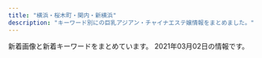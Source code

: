```yaml
---
title: "横浜・桜木町・関内・新横浜"
description: "キーワード別にの巨乳アジアン・チャイナエステ嬢情報をまとめました。"
---
```


新着画像と新着キーワードをまとめています。
2021年03月02日の情報です。

<DmmAffiliateIns />
<KeywordTable
  shops={
    [
    {
        "keywords": {
            "C": 7
        },
        "station": "JR\u95a2\u5185\u99c5\u5317\u53e3",
        "url": "http://chonokoi.me-es.com/",
        "name": "\u8776\u306e\u604b",
        "img_links": [
            "http://chonokoi.me-es.com/girl/02.jpg",
            "http://chonokoi.me-es.com/girl/00.jpg",
            "http://chonokoi.me-es.com/images/index_16.jpg",
            "http://chonokoi.me-es.com/images/index_24.jpg",
            "http://chonokoi.me-es.com/images/index_13.jpg",
            "http://chonokoi.me-es.com/images/info_09.jpg",
            "http://chonokoi.me-es.com/images/top2.jpg",
            "http://chonokoi.me-es.com/images/rec.jpg",
            "http://chonokoi.me-es.com/images/info.jpg",
            "http://chonokoi.me-es.com/girl/01a.jpg",
            "http://chonokoi.me-es.com/girl/03.jpg",
            "http://chonokoi.me-es.com/images/index_04.jpg",
            "http://chonokoi.me-es.com/girl/01.jpg",
            "http://chonokoi.me-es.com/girl/02a.jpg",
            "http://chonokoi.me-es.com/images/index_05.jpg",
            "http://chonokoi.me-es.com/images/index_17.jpg",
            "http://chonokoi.me-es.com/images/index_10.jpg",
            "http://chonokoi.me-es.com/images/index_20.jpg",
            "http://chonokoi.me-es.com/images/index_02.jpg",
            "http://chonokoi.me-es.com/images/index_18.jpg",
            "http://chonokoi.me-es.com/images/index_23.jpg",
            "http://chonokoi.me-es.com/images/index_22.jpg",
            "http://chonokoi.me-es.com/images/index_15.jpg",
            "http://chonokoi.me-es.com/girl/03a.jpg",
            "http://chonokoi.me-es.com/images/index_06.jpg",
            "http://chonokoi.me-es.com/images/index_03.jpg",
            "http://chonokoi.me-es.com/images/staff_09.jpg",
            "http://chonokoi.me-es.com/images/index_07.jpg",
            "http://chonokoi.me-es.com/images/index_08.jpg",
            "http://chonokoi.me-es.com/images/index_11.jpg",
            "http://chonokoi.me-es.com/images/top.jpg",
            "http://chonokoi.me-es.com/images/rec_09.jpg"
        ]
    },
    {
        "station": "JR\u6771\u795e\u5948\u5ddd\u99c5\u897f\u53e3",
        "keywords": {
            "86": 12,
            "85": 6,
            "D": 18
        },
        "url": "https://ruby.jpn.mn/",
        "img_links": [
            "https://ruby.jpn.mn/images/tit_new.png",
            "https://ruby.jpn.mn/images/sp_tit_therapist.png",
            "https://ruby.jpn.mn/images/room4.jpg",
            "https://ruby.jpn.mn/images/sp_tit_staff01.png",
            "https://ruby.jpn.mn/photos/sites/26/2021/02/2021022707202972.jpg",
            "https://ruby.jpn.mn/images/sp_tit_staff02.png",
            "https://ruby.jpn.mn/images/maining.jpg",
            "https://ruby.jpn.mn/images/room1.jpg",
            "https://ruby.jpn.mn/images/top.jpg",
            "https://ruby.jpn.mn/images/img_tel.png",
            "https://ruby.jpn.mn/images/room2.jpg",
            "https://ruby.jpn.mn/images/tit_staff01.png",
            "https://ruby.jpn.mn/photos/sites/26/2021/02/202102270551056.jpg",
            "https://ruby.jpn.mn/images/tit_staff02.png",
            "https://ruby.jpn.mn/images/room3.jpg",
            "https://ruby.jpn.mn/images/tit_therapist.png",
            "https://ruby.jpn.mn/images/sp_tit_new.png",
            "https://ruby.jpn.mn/photos/sites/26/2021/02/2021022705510682.jpg",
            "https://ruby.jpn.mn/images/sp_top.jpg"
        ],
        "name": "\u71e6\u71e6"
    },
    {
        "keywords": {
            "87": 12,
            "86": 4,
            "D": 16
        },
        "name": "\u30c9\u30ad\u30c9\u30ad\u30cf\u30cb\u30fc",
        "url": "http://www.dokidoki.iesjp.com/",
        "station": "JR\u6771\u795e\u5948\u5ddd\u99c5\u897f\u53e3",
        "img_links": [
            "http://www.dokidoki.iesjp.com/files/006.jpg",
            "http://www.dokidoki.iesjp.com/files/001.jpg",
            "http://www.dokidoki.iesjp.com/files/003.jpg",
            "http://www.dokidoki.iesjp.com/photo_news/upimg/85753603ca2b9304f2_1.jpg",
            "http://www.dokidoki.iesjp.com/photo_news/upimg/404596025f3e29a25e_1.jpg",
            "http://www.dokidoki.iesjp.com/photo_news/upimg/52590602a0e1f6175b_0.jpg",
            "http://www.dokidoki.iesjp.com/files/005.jpg"
        ]
    },
    {
        "img_links": [
            "http://girl.me-es.com/images/index_06.jpg",
            "http://girl.me-es.com/girl/00.jpg",
            "http://girl.me-es.com/images/02.jpg",
            "http://girl.me-es.com/girl/05a.jpg",
            "http://girl.me-es.com/images/index_09.jpg",
            "http://girl.me-es.com/girl/01.jpg",
            "http://girl.me-es.com/images/index_05.jpg",
            "http://girl.me-es.com/images/info.jpg",
            "http://girl.me-es.com/girl/04.jpg",
            "http://girl.me-es.com/images/staff_10.jpg",
            "http://girl.me-es.com/images/index_07.jpg",
            "http://girl.me-es.com/images/index_19.jpg",
            "http://girl.me-es.com/images/index_17.jpg",
            "http://girl.me-es.com/girl/03.jpg",
            "http://girl.me-es.com/images/index_13.jpg",
            "http://girl.me-es.com/images/index_12.jpg",
            "http://girl.me-es.com/images/index_01.jpg",
            "http://girl.me-es.com/images/index_04.jpg",
            "http://girl.me-es.com/girl/05.jpg",
            "http://girl.me-es.com/girl/06.jpg",
            "http://girl.me-es.com/images/index_21.jpg",
            "http://girl.me-es.com/girl/01a.jpg",
            "http://girl.me-es.com/girl/02.jpg",
            "http://girl.me-es.com/images/info_10.jpg",
            "http://girl.me-es.com/images/rec_10.jpg",
            "http://girl.me-es.com/images/index_10.jpg",
            "http://girl.me-es.com/images/01.jpg",
            "http://girl.me-es.com/images/index_03.jpg",
            "http://girl.me-es.com/images/index_14.jpg",
            "http://girl.me-es.com/images/index_08.jpg",
            "http://girl.me-es.com/images/index_15.jpg",
            "http://girl.me-es.com/images/rec.jpg"
        ],
        "keywords": {
            "90": 2,
            "87": 1,
            "89": 1,
            "88": 1,
            "E": 2,
            "94": 1,
            "C": 3
        },
        "url": "http://girl.me-es.com/",
        "station": "JR\u95a2\u5185\u99c5\u5317\u53e3",
        "name": "\u30e9\u30c3\u30ad\u30fc\u30ac\u30fc\u30eb"
    },
    {
        "img_links": [
            "http://www.oguti.work/img/kaori1.jpg",
            "http://www.oguti.work/images/head.jpg",
            "http://www.oguti.work/images/3.jpg",
            "http://www.oguti.work/staff/miki.jpg",
            "http://www.oguti.work/img/miki1.jpg",
            "http://www.oguti.work/images/1.jpg",
            "http://www.oguti.work/images/ac1.jpg",
            "http://www.oguti.work/img/rie1.jpg",
            "http://www.oguti.work/images/tg.jpg",
            "http://www.oguti.work/images/2.jpg",
            "http://www.oguti.work/images/s1.png",
            "http://www.oguti.work/images/sys.jpg",
            "http://www.oguti.work/staff/rie.jpg",
            "http://www.oguti.work/images/news.jpg",
            "http://www.oguti.work/images/rec1.jpg",
            "http://www.oguti.work/images/int2.jpg",
            "http://www.oguti.work/images/4.jpg",
            "http://www.oguti.work/img/yuna1.jpg",
            "http://www.oguti.work/images/interior_t.jpg",
            "http://www.oguti.work/staff/kaori.jpg",
            "http://www.oguti.work/img/miki2.jpg",
            "http://www.oguti.work/images/staff_t.jpg",
            "http://www.oguti.work/staff/yuna.jpg",
            "http://www.oguti.work/images/rec2.jpg",
            "http://www.oguti.work/img/yuna2.jpg",
            "http://www.oguti.work/images/int1.jpg"
        ],
        "station": "JR\u5927\u53e3\u99c5\u6771\u53e3",
        "url": "http://www.oguti.work/",
        "name": "\u7d50",
        "keywords": {}
    },
    {
        "url": "http://www.love-you.work/",
        "keywords": {
            "100": 13
        },
        "station": "JR\u95a2\u5185\u99c5\u5317\u53e3",
        "name": "Love You",
        "img_links": [
            "http://www.love-you.work/img/bb3.jpg",
            "http://www.love-you.work/img/nana1.jpg",
            "http://www.love-you.work/staff/anna.jpg",
            "http://www.love-you.work/img/rina1.jpg",
            "http://www.love-you.work/images/int1.png",
            "http://www.love-you.work/images/sys1.jpg",
            "http://www.love-you.work/images/news.jpg",
            "http://www.love-you.work/images/sys3.png",
            "http://www.love-you.work/img/neko1.jpg",
            "http://www.love-you.work/staff/yuki.jpg",
            "http://www.love-you.work/img/sayuri1.jpg",
            "http://www.love-you.work/staff/aya.jpg",
            "http://www.love-you.work/images/rec2.jpg",
            "http://www.love-you.work/staff/yui.jpg",
            "http://www.love-you.work/img/kumi1.jpg",
            "http://www.love-you.work/img/yuki1.jpg",
            "http://www.love-you.work/staff/sayuri.jpg",
            "http://www.love-you.work/img/bb1.jpg",
            "http://www.love-you.work/img/kana1.jpg",
            "http://www.love-you.work/staff/yuri.jpg",
            "http://www.love-you.work/staff/neko.jpg",
            "http://www.love-you.work/img/bb2.jpg",
            "http://www.love-you.work/staff/nana.jpg",
            "http://www.love-you.work/images/staff_t.jpg",
            "http://www.love-you.work/staff/kumi.jpg",
            "http://www.love-you.work/staff/kana.jpg",
            "http://www.love-you.work/images/rec1.png",
            "http://www.love-you.work/staff/rina.jpg",
            "http://www.love-you.work/images/interior_t.jpg",
            "http://www.love-you.work/images/head.jpg",
            "http://www.love-you.work/images/sys2.jpg",
            "http://www.love-you.work/images/int2.png",
            "http://www.love-you.work/img/yuri1.jpg",
            "http://www.love-you.work/img/yui1.jpg",
            "http://www.love-you.work/images/tg.jpg",
            "http://www.love-you.work/staff/bb.jpg",
            "http://www.love-you.work/img/anna1.jpg",
            "http://www.love-you.work/img/aya1.jpg"
        ]
    },
    {
        "img_links": [
            "http://www.lavender.esjoho.com/files/024.jpg",
            "http://www.lavender.esjoho.com/files/032.jpg",
            "http://www.lavender.esjoho.com/images/rec2.png",
            "http://www.lavender.esjoho.com/images/int1.png",
            "http://www.lavender.esjoho.com/sp/images/tel.jpg",
            "http://www.lavender.esjoho.com/sp/images/newsb.jpg",
            "http://www.lavender.esjoho.com/files/016.jpg",
            "http://www.lavender.esjoho.com/sp/images/news.jpg",
            "http://www.lavender.esjoho.com/sp/images/interior_t.jpg",
            "http://www.lavender.esjoho.com/images/sys2.png",
            "http://www.lavender.esjoho.com/images/line.png",
            "http://www.lavender.esjoho.com/images/interior_t.png",
            "http://www.lavender.esjoho.com/sp/menu/staff.jpg",
            "http://www.lavender.esjoho.com/sp/images/head.jpg",
            "http://www.lavender.esjoho.com/sp/images/staff_t.jpg",
            "http://www.lavender.esjoho.com/images/sm.jpg",
            "http://www.lavender.esjoho.com/sp/menu/interior.jpg",
            "http://www.lavender.esjoho.com/images/news.jpg",
            "http://www.lavender.esjoho.com/sp/images/pc.jpg",
            "http://www.lavender.esjoho.com/files/048.jpg",
            "http://www.lavender.esjoho.com/files/045.jpg",
            "http://www.lavender.esjoho.com/sp/images/footer.jpg",
            "http://www.lavender.esjoho.com/files/047.jpg",
            "http://www.lavender.esjoho.com/files/039.jpg",
            "http://www.lavender.esjoho.com/files/049.jpg",
            "http://www.lavender.esjoho.com/images/rec1.png",
            "http://www.lavender.esjoho.com/files/029.jpg",
            "http://www.lavender.esjoho.com/files/044.jpg",
            "http://www.lavender.esjoho.com/images/int2.png",
            "http://www.lavender.esjoho.com/sp/images/top.jpg",
            "http://www.lavender.esjoho.com/images/head.jpg",
            "http://www.lavender.esjoho.com/files/043.jpg",
            "http://www.lavender.esjoho.com/images/sys3.png",
            "http://www.lavender.esjoho.com/images/staff_t.png",
            "http://www.lavender.esjoho.com/sp/images/topgirl.jpg",
            "http://www.lavender.esjoho.com/sp/menu/top.jpg",
            "http://www.lavender.esjoho.com/sp/images/time.jpg",
            "http://www.lavender.esjoho.com/images/mobile.jpg",
            "http://www.lavender.esjoho.com/images/ta.jpg",
            "http://www.lavender.esjoho.com/files/038.jpg",
            "http://www.lavender.esjoho.com/images/link_t.png",
            "http://www.lavender.esjoho.com/files/019.jpg",
            "http://www.lavender.esjoho.com/images/concept.jpg"
        ],
        "keywords": {
            "D": 12,
            "\u30bb\u30af\u30b7\u30fc": 1,
            "E": 1,
            "86": 4,
            "87": 8,
            "88": 1
        },
        "station": "JR\u6771\u795e\u5948\u5ddd\u99c5\u897f\u53e3",
        "url": "http://www.lavender.esjoho.com/",
        "name": "\u672a\u6765"
    },
    {
        "img_links": [
            "http://www.est-aya.work/images/tel.jpg",
            "http://www.est-aya.work/images/mobile.jpg",
            "http://www.est-aya.work/images/sys3.png",
            "http://www.est-aya.work/images/staff_t.jpg",
            "http://www.est-aya.work/images/8.jpg",
            "http://www.est-aya.work/img/rina1.jpg",
            "http://www.est-aya.work/images/interior_t.jpg",
            "http://www.est-aya.work/images/int2.png",
            "http://www.est-aya.work/images/rec2.jpg",
            "http://www.est-aya.work/images/rec1.png",
            "http://www.est-aya.work/img/mika1.jpg",
            "http://www.est-aya.work/img/ayumi1.jpg",
            "http://www.est-aya.work/images/head.jpg",
            "http://www.est-aya.work/img/asuka1.jpg",
            "http://www.est-aya.work/images/2.jpg",
            "http://www.est-aya.work/images/news.png",
            "http://www.est-aya.work/images/info.png",
            "http://www.est-aya.work/images/1.jpg",
            "http://www.est-aya.work/images/sys2.png",
            "http://www.est-aya.work/images/9.jpg",
            "http://www.est-aya.work/images/int1.png",
            "http://www.est-aya.work/images/ta.jpg",
            "http://www.est-aya.work/images/line.png",
            "http://www.est-aya.work/images/sys1.png"
        ],
        "station": "JR\u685c\u6728\u753a\u99c5\u53571\u51fa\u53e3",
        "url": "http://www.est-aya.work/",
        "keywords": {},
        "name": "\u7d62\u9999\uff5e\u30a2\u30e4\u30ab\uff5e"
    },
    {
        "name": "\u30a2\u30f3\u30b8\u30e5",
        "keywords": {},
        "station": "JR\u6771\u795e\u5948\u5ddd\u99c5\u897f\u53e3",
        "url": "http://relax-massage.pink/",
        "img_links": [
            "http://relax-massage.pink/images/sys02.jpg",
            "http://relax-massage.pink/images/cg04.jpg",
            "http://relax-massage.pink/images/con02.jpg",
            "http://relax-massage.pink/images/sys01.jpg",
            "http://relax-massage.pink/images/cg07.jpg",
            "http://relax-massage.pink/images/cg01.jpg",
            "http://relax-massage.pink/images/cg02.jpg",
            "http://relax-massage.pink/images/cg03.jpg",
            "http://relax-massage.pink/images/sw_tel.png",
            "http://relax-massage.pink/images/mainvisual_02.jpg",
            "http://relax-massage.pink/images/con03.jpg",
            "http://relax-massage.pink/images/req_03.jpg",
            "http://relax-massage.pink/images/mainvisual_01.jpg",
            "http://relax-massage.pink/images/trigger.jpg",
            "http://relax-massage.pink/images/sns_9_pink.jpg",
            "http://relax-massage.pink/images/head_interior.jpg",
            "http://relax-massage.pink/images/sys03.jpg",
            "http://relax-massage.pink/images/mainvisual_01_s.jpg",
            "http://relax-massage.pink/images/icon_new.png",
            "http://relax-massage.pink/images/cg06.jpg",
            "http://relax-massage.pink/images/head_therapist.jpg",
            "http://relax-massage.pink/images/cg05.jpg",
            "http://relax-massage.pink/images/con01.jpg",
            "http://relax-massage.pink/images/sw_home.png"
        ]
    },
    {
        "url": "http://www.aoitori.mesthe.com/",
        "img_links": [
            "http://www.aoitori.mesthe.com/files/003-02.jpg",
            "http://www.aoitori.mesthe.com/files/005.jpg",
            "http://www.aoitori.mesthe.com/files/007-02.jpg",
            "http://www.aoitori.mesthe.com/images/tit-infor.png",
            "http://www.aoitori.mesthe.com/files/002.jpg",
            "http://www.aoitori.mesthe.com/files/007.jpg",
            "http://www.aoitori.mesthe.com/images/girl-z1.jpg",
            "http://www.aoitori.mesthe.com/files/005-02.jpg",
            "http://www.aoitori.mesthe.com/images/link_line.png",
            "http://www.aoitori.mesthe.com/images/staff_line.png",
            "http://www.aoitori.mesthe.com/files/006.jpg",
            "http://www.aoitori.mesthe.com/images/top_sche.png",
            "http://www.aoitori.mesthe.com/images/top.png",
            "http://www.aoitori.mesthe.com/files/006-02.jpg",
            "http://www.aoitori.mesthe.com/images/shop/shop03.jpg",
            "http://www.aoitori.mesthe.com/images/girl-z2.jpg",
            "http://www.aoitori.mesthe.com/images/infor.png",
            "http://www.aoitori.mesthe.com/images/shop/shop04.jpg",
            "http://www.aoitori.mesthe.com/files/003.jpg",
            "http://www.aoitori.mesthe.com/images/shop/shop02.jpg",
            "http://www.aoitori.mesthe.com/images/bj3.png",
            "http://www.aoitori.mesthe.com/files/002-02.jpg",
            "http://www.aoitori.mesthe.com/images/shop/shop01.jpg",
            "http://www.aoitori.mesthe.com/images/mobile.png"
        ],
        "name": "\u78a7\u3044\u9ce5",
        "keywords": {
            "87": 1,
            "88": 2,
            "D": 4,
            "86": 2
        },
        "station": "JR\u95a2\u5185\u99c5\u5317\u53e3"
    },
    {
        "station": "JR\u95a2\u5185\u99c5\u5317\u53e3",
        "keywords": {
            "C": 32,
            "86": 36,
            "85": 6,
            "D": 30,
            "87": 6
        },
        "img_links": [
            "https://dear.xyz.mn/images/sp_top.jpg",
            "https://dear.xyz.mn/photos/sites/33/2020/12/2020122818210498.jpeg",
            "https://dear.xyz.mn/photos/sites/33/2021/02/2021022614331675.jpeg",
            "https://dear.xyz.mn/photos/sites/33/2021/02/2021022716421267.jpeg",
            "https://dear.xyz.mn/images/ac02.jpg",
            "https://dear.xyz.mn/photos/sites/33/2021/01/2021011021134018.jpeg",
            "https://dear.xyz.mn/photos/sites/33/2021/02/2021020413435126.jpeg",
            "https://dear.xyz.mn/images/ac01.jpg",
            "https://dear.xyz.mn/images/ac04.jpg",
            "https://dear.xyz.mn/photos/sites/33/2020/12/2020120212565938.jpeg",
            "https://dear.xyz.mn/images/ac05.jpg",
            "https://dear.xyz.mn/photos/sites/33/2020/11/2020111223021793.jpeg",
            "https://dear.xyz.mn/images/top.png",
            "https://dear.xyz.mn/photos/sites/33/2021/01/2021011914494134.jpeg"
        ],
        "name": "Dear",
        "url": "https://dear.xyz.mn/"
    },
    {
        "img_links": [
            "http://sh-riraku31.xyz/uploads/201005/1-2010051J6062Y.jpg",
            "http://sh-riraku31.xyz/templets/default/picture/girl-z2.jpg",
            "http://sh-riraku31.xyz/templets/default/picture/top1.jpg",
            "http://sh-riraku31.xyz/uploads/201005/1-201005162114248.jpg",
            "http://sh-riraku31.xyz/uploads/201005/1-2010051J55CA.jpg",
            "http://sh-riraku31.xyz/uploads/201005/1-201005162052635.jpg",
            "http://sh-riraku31.xyz/templets/default/picture/staff01.jpg",
            "http://sh-riraku31.xyz/uploads/201005/1-2010051621224F.jpg",
            "http://sh-riraku31.xyz/uploads/201005/1-20100516201cK.jpg",
            "http://sh-riraku31.xyz/templets/default/picture/girl-z1.jpg",
            "http://sh-riraku31.xyz/uploads/201005/1-201005162010396.jpg",
            "http://sh-riraku31.xyz/templets/default/picture/top.jpg",
            "http://sh-riraku31.xyz/uploads/201005/1-201005162101U5.jpg",
            "http://sh-riraku31.xyz/uploads/allimg/180703/1-1PF3111J3201.png",
            "http://sh-riraku31.xyz/uploads/allimg/180629/1-1P629115504250.png",
            "http://sh-riraku31.xyz/templets/default/picture/s_news.jpg"
        ],
        "keywords": {
            "84": 1,
            "D": 3,
            "86": 1,
            "C": 11,
            "85": 2
        },
        "name": "\u30c1\u30a7\u30ea\u30fc",
        "station": "JR\u6a2a\u6d5c\u99c5\u5317\u897f\u53e3",
        "url": "http://sh-riraku31.xyz/"
    },
    {
        "img_links": [
            "http://es-kannai.link/wp-content/uploads/2017/09/IMG_3458.jpg",
            "http://es-kannai.link/wp-content/themes/template-salon2/images/info.png",
            "http://es-kannai.link/wp-content/uploads/2016/12/aaa.jpg",
            "http://cdn.dino-es.com/images/logo/200x40DinoEs.png",
            "http://es-kannai.link/wp-content/uploads/2017/09/IMG_3454-400x267.jpg",
            "http://es-kannai.link/wp-content/themes/template-salon2/images/m-info.png",
            "http://es-kannai.link/wp-content/uploads/2017/09/IMG_3456-250x376.jpg",
            "http://es-kannai.link/wp-content/uploads/2016/12/vvvv.png",
            "http://es-kannai.link/wp-content/uploads/2017/09/IMG_3457-720x480.jpg",
            "http://es-kannai.link/wp-content/themes/template-salon2/images/newface-ttl.jpg",
            "http://es-kannai.link/wp-content/uploads/2017/09/IMG_3454.jpg",
            "http://es-kannai.link/wp-content/uploads/2017/09/IMG_3458-720x480.jpg",
            "http://es-kannai.link/wp-content/uploads/2016/12/a.jpg",
            "http://es-kannai.link/wp-content/uploads/2016/12/vv.jpg",
            "http://es-kannai.link/wp-content/uploads/2016/12/d.png",
            "http://es-kannai.link/wp-content/uploads/2016/12/aa.jpg",
            "http://es-kannai.link/wp-content/uploads/2016/12/aaaa.jpg",
            "http://es-kannai.link/wp-content/uploads/2016/12/vvv.png",
            "http://es-kannai.link/wp-content/uploads/2017/09/IMG_3457.jpg",
            "http://es-kannai.link/wp-content/uploads/2017/09/IMG_3456.jpg",
            "http://es-kannai.link/wp-content/themes/template-salon2/images/campaign-bnr.png",
            "http://es-kannai.link/wp-content/uploads/2017/09/IMG_3458-250x376.jpg",
            "http://es-kannai.link/wp-content/themes/template-salon2/images/news-ttl.jpg",
            "http://es-kannai.link/wp-content/uploads/2017/09/IMG_3454-250x376.jpg",
            "http://es-kannai.link/wp-content/uploads/2017/09/IMG_3457-250x376.jpg",
            "http://es-kannai.link/wp-content/themes/template-salon2/images/main-img.jpg",
            "http://es-kannai.link/wp-content/uploads/2016/12/dd.png",
            "http://es-kannai.link/wp-content/uploads/2017/09/IMG_3456-720x480.jpg",
            "http://es-kannai.link/wp-content/uploads/2016/12/v.jpg",
            "http://es-kannai.link/wp-content/uploads/2017/09/IMG_3454-720x480.jpg"
        ],
        "keywords": {},
        "url": "http://es-kannai.link",
        "name": "Venus",
        "station": "JR\u95a2\u5185\u99c5\u5357\u53e3"
    },
    {
        "keywords": {
            "88": 14,
            "90": 28
        },
        "img_links": [
            "https://kannai-mensesthe.com/staff/mika-l1.jpg",
            "https://kannai-mensesthe.com/staff/risa-l1.jpg",
            "https://kannai-mensesthe.com/icon/facebook.png",
            "https://kannai-mensesthe.com/room/2-l.jpg",
            "https://hamamatsucho-esthe.work/icon/facebook.png",
            "https://kannai-mensesthe.com/room/4-l.jpg",
            "https://kannai-mensesthe.com/room/1-s.jpg",
            "https://kannai-mensesthe.com/images/clear.png",
            "https://kannai-mensesthe.com/icon/twitter.png",
            "https://kannai-mensesthe.com//images/footer-r.png",
            "https://kannai-mensesthe.com/staff/haru-s1.jpg",
            "https://kannai-mensesthe.com/room/2-s.jpg",
            "https://kannai-mensesthe.com/2019/12/03/risa-s1.jpg",
            "https://kannai-mensesthe.com/staff/mika-s1.jpg",
            "https://kannai-mensesthe.com/images/flower.png",
            "https://kannai-mensesthe.com/staff/sora-s1.jpg",
            "https://kannai-mensesthe.com/staff/maki-s1.jpg",
            "https://hamamatsucho-esthe.work/icon/google_plus.png",
            "https://kannai-mensesthe.com/room/1-l.jpg",
            "https://kannai-mensesthe.com/room/esthe1.jpg",
            "https://kannai-mensesthe.com/room/3-l.jpg",
            "https://hamamatsucho-esthe.work/icon/line.png",
            "https://kannai-mensesthe.com/staff/risa-s1.jpg",
            "https://kannai-mensesthe.com/2019/11/10/1.jpg",
            "https://hamamatsucho-esthe.work/icon/twitter.png",
            "https://kannai-mensesthe.com/icon/google_plus.png",
            "https://kannai-mensesthe.com/images/main1.jpg",
            "https://kannai-mensesthe.com/button/blog.png",
            "https://kannai-mensesthe.com/images/main-sp.jpg",
            "https://kannai-mensesthe.com/staff/koko-s1.jpg",
            "https://kannai-mensesthe.com/staff/sora-l1.jpg",
            "https://kannai-mensesthe.com/images/footer-l.png",
            "https://kannai-mensesthe.com/staff/haru-l1.jpg",
            "https://kannai-mensesthe.com/icon/line.png",
            "https://kannai-mensesthe.com/room/3-s.jpg",
            "http://kannai-mensesthe.com/images/flower.png",
            "https://kannai-mensesthe.com/staff/maki-l1.jpg",
            "https://kannai-mensesthe.com/button/home.png",
            "https://kannai-mensesthe.com/staff/koko-l1.jpg",
            "https://kannai-mensesthe.com/button/staff.png",
            "https://kannai-mensesthe.com/room/4-s.jpg",
            "https://kannai-mensesthe.com/room/esthe2.jpg",
            "https://kannai-mensesthe.com/room/esthe3.jpg"
        ],
        "name": "Olive",
        "station": "JR\u95a2\u5185\u99c5",
        "url": "http://kannai-mensesthe.com/"
    },
    {
        "img_links": [
            "http://www.sugoi.mensest.com/files/011-02.jpg",
            "http://www.sugoi.mensest.com/images/sp_tit_new.png",
            "http://www.sugoi.mensest.com/files/008-02.jpg",
            "http://www.sugoi.mensest.com/files/007-02.jpg",
            "http://www.sugoi.mensest.com/images/sp_top.jpg",
            "http://www.sugoi.mensest.com/photo_news/upimg/140376020e61bbf2e0_0.jpg",
            "http://www.sugoi.mensest.com/files/006.jpg",
            "http://www.sugoi.mensest.com/images/tit_therapist.png",
            "http://www.sugoi.mensest.com/images/maining.jpg",
            "http://www.sugoi.mensest.com/images/img_tel.png",
            "http://www.sugoi.mensest.com/files/007-03.jpg",
            "http://www.sugoi.mensest.com/files/006-02.jpg",
            "http://www.sugoi.mensest.com/files/008-03.jpg",
            "http://www.sugoi.mensest.com/images/top.jpg",
            "http://www.sugoi.mensest.com/files/012-02.jpg",
            "http://www.sugoi.mensest.com/files/009-03.jpg",
            "http://www.sugoi.mensest.com/files/009.jpg",
            "http://www.sugoi.mensest.com/files/010.jpg",
            "http://www.sugoi.mensest.com/images/sp_tit_therapist.png",
            "http://www.sugoi.mensest.com/files/011-03.jpg",
            "http://www.sugoi.mensest.com/files/010-03.jpg",
            "http://www.sugoi.mensest.com/files/006-03.jpg",
            "http://www.sugoi.mensest.com/files/007.jpg",
            "http://www.sugoi.mensest.com/files/010-02.jpg",
            "http://www.sugoi.mensest.com/images/tit_new.png",
            "http://www.sugoi.mensest.com/files/012-03.jpg",
            "http://www.sugoi.mensest.com/files/012.jpg",
            "http://www.sugoi.mensest.com/files/009-02.jpg",
            "http://www.sugoi.mensest.com/files/008.jpg",
            "http://www.sugoi.mensest.com/files/011.jpg"
        ],
        "name": "\u3059\u3054\u3044\u7652\u3057",
        "keywords": {
            "\u30bb\u30af\u30b7\u30fc": 1,
            "87": 42,
            "D": 42
        },
        "station": "JR\u6771\u795e\u5948\u5ddd\u99c5\u897f\u53e3",
        "url": "http://www.sugoi.mensest.com/"
    },
    {
        "img_links": [],
        "keywords": {},
        "station": "JR\u6a2a\u6d5c\u99c5\u76f8\u9244\u53e3",
        "url": "https://color.uouono.com/",
        "name": "\u30ab\u30e9\u30d5\u30eb\u30ea\u30be\u30fc\u30c8"
    },
    {
        "station": "\u30bb\u30f3\u30bf\u30fc\u5317\u99c5",
        "keywords": {},
        "img_links": [
            "http://xn--vckg5a5c7c8c1czd.xyz/img/a2.jpg",
            "http://xn--vckg5a5c7c8c1czd.xyz/img/nav-002.png",
            "http://xn--vckg5a5c7c8c1czd.xyz/img/nav-003.png",
            "http://xn--vckg5a5c7c8c1czd.xyz/img/nav-006.png",
            "http://xn--vckg5a5c7c8c1czd.xyz/img/a3.jpg",
            "http://xn--vckg5a5c7c8c1czd.xyz/img/a6.jpg",
            "http://xn--vckg5a5c7c8c1czd.xyz/img/a1.jpg",
            "http://xn--vckg5a5c7c8c1czd.xyz/img/cg06.png",
            "http://xn--vckg5a5c7c8c1czd.xyz/img/cg07.png",
            "http://xn--vckg5a5c7c8c1czd.xyz/img/cg09.png",
            "http://xn--vckg5a5c7c8c1czd.xyz/img/cg02.png",
            "http://xn--vckg5a5c7c8c1czd.xyz/img/a4.jpg",
            "http://xn--vckg5a5c7c8c1czd.xyz/img/tel.png",
            "http://xn--vckg5a5c7c8c1czd.xyz/img/cg01.png",
            "http://xn--vckg5a5c7c8c1czd.xyz/img/nav-005.png",
            "http://xn--vckg5a5c7c8c1czd.xyz/img/cg03.png",
            "http://xn--vckg5a5c7c8c1czd.xyz/img/a5.jpg",
            "http://xn--vckg5a5c7c8c1czd.xyz/img/nav-004.png",
            "http://xn--vckg5a5c7c8c1czd.xyz/img/nav-001.png",
            "http://xn--vckg5a5c7c8c1czd.xyz/img/cg08.png",
            "http://xn--vckg5a5c7c8c1czd.xyz/img/no.png",
            "http://xn--vckg5a5c7c8c1czd.xyz/img/cg05.png",
            "http://xn--vckg5a5c7c8c1czd.xyz/img/top01.png"
        ],
        "name": "\u30a2\u30ed\u30de\u30db\u30fc\u30e0",
        "url": "http://xn--vckg5a5c7c8c1czd.xyz/"
    },
    {
        "name": "St.Playa \uff5e\u8056\u30d7\u30e9\u30e4\uff5e",
        "station": "JR\u95a2\u5185\u99c5\u5317\u53e3",
        "keywords": {},
        "url": "http://www.playa.work/",
        "img_links": [
            "http://www.playa.work/images/head.jpg",
            "http://www.playa.work/images/mobile.jpg",
            "http://www.playa.work/images/int2.png",
            "http://www.playa.work/images/staff_t.jpg",
            "http://www.playa.work/images/5.jpg",
            "http://www.playa.work/images/1.jpg",
            "http://www.playa.work/images/b1.jpg",
            "http://www.playa.work/img/yuri1.jpg",
            "http://www.playa.work/images/4.jpg",
            "http://www.playa.work/images/3.jpg",
            "http://www.playa.work/images/ta.jpg",
            "http://www.playa.work/images/main_footer.jpg",
            "http://www.playa.work/images/6.jpg",
            "http://www.playa.work/images/s1.png",
            "http://www.playa.work/img/rumi1.jpg",
            "http://www.playa.work/images/news.png",
            "http://www.playa.work/images/interior_t.jpg",
            "http://www.playa.work/images/2.jpg",
            "http://www.playa.work/img/risa1.jpg",
            "http://www.playa.work/images/b2.jpg",
            "http://www.playa.work/img/koko1.jpg",
            "http://www.playa.work/images/b3.jpg",
            "http://www.playa.work/images/main_top.jpg",
            "http://www.playa.work/img/emi1.jpg",
            "http://www.playa.work/img/nana1.jpg",
            "http://www.playa.work/images/int1.png"
        ]
    },
    {
        "name": "Baby Heart \uff5e\u30d9\u30a4\u30d3\u30fc\u30cf\u30fc\u30c8\uff5e",
        "station": "JR\u95a2\u5185\u99c5\u5357\u53e3",
        "url": "http://babyheart.info/",
        "keywords": {
            "99": 1,
            "96": 1,
            "D": 2,
            "88": 1,
            "86": 3,
            "\u30bb\u30af\u30b7\u30fc": 1,
            "C": 3,
            "E": 1,
            "85": 1,
            "80": 1
        },
        "img_links": [
            "http://babyheart.info/images/slider1/03.jpg",
            "http://babyheart.info/staffPhoto/s20201102195459.jpg",
            "http://babyheart.info/staffPhoto/b20201102165304.jpg",
            "http://babyheart.info/staffPhoto/b20210209231643.jpg",
            "http://babyheart.info/staffPhoto/b20201102195459.jpg",
            "http://babyheart.info/images/mobile.jpg",
            "http://babyheart.info/staffPhoto/b20201102210807.jpg",
            "http://babyheart.info/staffPhoto/b20201113143406.jpg",
            "http://babyheart.info/staffPhoto/s20201113143406.jpg",
            "http://babyheart.info/staffPhoto/b20201102132433.jpg",
            "http://babyheart.info/staffPhoto/s20201113143808.jpg",
            "http://babyheart.info/staffPhoto/s20201102165737.jpg",
            "http://babyheart.info/staffPhoto/s20201102165304.jpg",
            "http://babyheart.info/staffPhoto/b20210110172549.jpg",
            "http://babyheart.info/images/returnBtn.png",
            "http://babyheart.info/uploadfiles/images/campaignBabyheartInfo.jpg",
            "http://babyheart.info/js/sliderLine/slide_next.png",
            "http://babyheart.info/staffPhoto/s20201102210807.jpg",
            "http://babyheart.info/staffPhoto/s20210209231643.jpg",
            "http://babyheart.info/staffPhoto/b20201102165737.jpg",
            "http://babyheart.info/images/gallery1.jpg",
            "http://babyheart.info/images/slider1/02.jpg",
            "http://babyheart.info/js/sliderLine/slide_prev.png",
            "http://babyheart.info/staffPhoto/s20210110172549.jpg",
            "http://babyheart.info/staffPhoto/b20201113143808.jpg",
            "http://babyheart.info/staffPhoto/s20201102132433.jpg"
        ]
    },
    {
        "url": "http://www.sh-riraku113.xyz/",
        "station": "JR\u6771\u795e\u5948\u5ddd\u99c5",
        "keywords": {
            "C": 14
        },
        "name": "\u30ec\u30a4\u30f3\u30dc\u30fc\u8679",
        "img_links": [
            "http://www.sh-riraku113.xyz/uploads/201005/1-201005161513F8.jpg",
            "http://www.sh-riraku113.xyz/static/picture/tit-new.png",
            "http://www.sh-riraku113.xyz/static/picture/top.png",
            "http://www.sh-riraku113.xyz/static/picture/room4.png",
            "http://www.sh-riraku113.xyz/uploads/201005/1-201005161500127.jpg",
            "http://www.sh-riraku113.xyz/static/picture/infor.png",
            "http://www.sh-riraku113.xyz/static/picture/room2.png",
            "http://www.sh-riraku113.xyz/static/picture/room1.png",
            "http://www.sh-riraku113.xyz/static/picture/room3.png",
            "http://www.sh-riraku113.xyz/static/picture/tit-infor.png",
            "http://www.sh-riraku113.xyz/static/picture/info.png",
            "http://www.sh-riraku113.xyz/static/picture/tit-pick.png",
            "http://www.sh-riraku113.xyz/static/picture/tite-staff.png",
            "http://www.sh-riraku113.xyz/uploads/201005/1-201005161544K5.jpg",
            "http://www.sh-riraku113.xyz/uploads/201005/1-2010051615301I.jpg",
            "http://www.sh-riraku113.xyz/static/picture/tit-gat.png"
        ]
    },
    {
        "url": "http://xn--cckubj6bwie8h7e.net/",
        "keywords": {},
        "name": "IRIS",
        "img_links": [
            "http://xn--cckubj6bwie8h7e.net/images/r1.jpg",
            "http://xn--cckubj6bwie8h7e.net/images/google_plus.png",
            "http://xn--cckubj6bwie8h7e.net/images/clear.png",
            "http://xn--cckubj6bwie8h7e.net/images/cg01.jpg",
            "http://xn--cckubj6bwie8h7e.net/images/esthe2.jpg",
            "http://xn--cckubj6bwie8h7e.net/images/main-sp.jpg",
            "http://xn--cckubj6bwie8h7e.net/images/esthe7.jpg",
            "http://xn--cckubj6bwie8h7e.net/images/esthe4.jpg",
            "http://xn--cckubj6bwie8h7e.net/link/menlog.jpg",
            "http://xn--cckubj6bwie8h7e.net/images/main1.jpg",
            "http://xn--cckubj6bwie8h7e.net/images/esthe3.jpg",
            "http://xn--cckubj6bwie8h7e.net/images/esthe6.jpg",
            "http://xn--cckubj6bwie8h7e.net/images/home.png",
            "http://xn--cckubj6bwie8h7e.net/images/cg04.jpg",
            "http://xn--cckubj6bwie8h7e.net/images/footer-r.png",
            "http://xn--cckubj6bwie8h7e.net/images/r4.jpg",
            "http://xn--cckubj6bwie8h7e.net/images/cg05.jpg",
            "http://xn--cckubj6bwie8h7e.net/images/r3.jpg",
            "http://xn--cckubj6bwie8h7e.net/images/r2.jpg",
            "http://xn--cckubj6bwie8h7e.net/images/cg02.jpg",
            "http://xn--cckubj6bwie8h7e.net/images/staff.png",
            "http://xn--cckubj6bwie8h7e.net/images/cg03.jpg",
            "http://xn--cckubj6bwie8h7e.net/images/line.png",
            "http://xn--cckubj6bwie8h7e.net/images/twitter.png",
            "http://xn--cckubj6bwie8h7e.net/images/link.png",
            "http://xn--cckubj6bwie8h7e.net/images/esthe1.jpg",
            "http://xn--cckubj6bwie8h7e.net/images/header3.png",
            "http://xn--cckubj6bwie8h7e.net/images/flower.png",
            "http://xn--cckubj6bwie8h7e.net/images/footer-l.png",
            "http://xn--cckubj6bwie8h7e.net/images/facebook.png"
        ],
        "station": "JR\u65b0\u6a2a\u6d5c\u99c58\u756a\u51fa\u53e3"
    },
    {
        "keywords": {},
        "url": "http://yuga.estx.net/",
        "station": "JR\u4e2d\u5c71\u99c5",
        "img_links": [
            "http://yuga.estx.net/images/noimage.jpg",
            "http://yuga.estx.net/images/main_15.jpg",
            "http://yuga.estx.net/staff/4/1.jpg",
            "http://yuga.estx.net/staff/2/1.jpg",
            "http://yuga.estx.net/images/main_06.jpg",
            "http://yuga.estx.net/images/main_16.jpg",
            "http://yuga.estx.net/images/main_05.jpg",
            "http://yuga.estx.net/images/main_14.jpg",
            "http://yuga.estx.net/images/staff_16.jpg",
            "http://yuga.estx.net/images/main_11.jpg",
            "http://yuga.estx.net/images/staff_12.jpg",
            "http://yuga.estx.net/staff/3/1.jpg",
            "http://yuga.estx.net/images/info_12.jpg",
            "http://yuga.estx.net/images/main_08.jpg",
            "http://yuga.estx.net/images/main_13.jpg",
            "http://yuga.estx.net/images/main_19.jpg",
            "http://yuga.estx.net/images/main_07.jpg",
            "http://yuga.estx.net/images/main_09.jpg",
            "http://yuga.estx.net/images/main_03.jpg",
            "http://yuga.estx.net/images/main_10.jpg",
            "http://yuga.estx.net/staff/1/1.jpg",
            "http://yuga.estx.net/images/main_12.jpg"
        ],
        "name": "\u512a\u96c5\uff5e\u3086\u3046\u304c\uff5e"
    },
    {
        "img_links": [
            "http://relacute.ies.bz/images/room1.jpg",
            "http://relacute.ies.bz/photos/sites/29/2021/02/202102120805583.jpg",
            "http://relacute.ies.bz/photos/sites/29/2020/10/2020101804232462.jpg",
            "http://relacute.ies.bz/images/top.jpg",
            "http://relacute.ies.bz/images/room3.jpg",
            "http://relacute.ies.bz/images/room2.jpg",
            "http://relacute.ies.bz/images/s_news.jpg",
            "http://relacute.ies.bz/images/mobile.jpg",
            "http://relacute.ies.bz/photos/sites/29/2020/06/2020061906073550.jpg",
            "http://relacute.ies.bz/images/s_staff.jpg",
            "http://relacute.ies.bz/photos/sites/29/2020/11/2020112204235072.jpg",
            "http://relacute.ies.bz/images/room4.jpg",
            "http://relacute.ies.bz/photos/sites/29/2021/02/2021022305043447.jpg",
            "http://relacute.ies.bz/photos/sites/29/2020/12/2020122504261135.jpg",
            "http://relacute.ies.bz/photos/sites/29/2020/12/2020120305165313.jpg",
            "http://relacute.ies.bz/photos/sites/29/2021/01/202101180426140.jpg"
        ],
        "name": "RelaCute \u30ea\u30e9\u30ad\u30e5\u30fc\u30c8",
        "keywords": {
            "C": 1,
            "87": 3,
            "82": 1,
            "85": 3,
            "E": 2,
            "86": 1,
            "D": 5
        },
        "station": "JR\u4e2d\u5c71\u99c5\u5317\u53e3",
        "url": "http://relacute.ies.bz/"
    },
    {
        "keywords": {},
        "img_links": [],
        "url": "http://raimu.ests.jp/",
        "name": "\u6765\u5922\uff5e\u30e9\u30a4\u30e0\uff5e",
        "station": "JR\u6771\u795e\u5948\u5ddd\u99c5\u897f\u53e3"
    },
    {
        "url": "http://www.shine-es.info/",
        "station": "JR\u65b0\u6a2a\u6d5c\u99c5\u5317\u53e3",
        "img_links": [
            "http://www.shine-es.info/public/image/20180514/20180514161320_29646.jpg",
            "http://www.shine-es.info/public/image/20210222/20210222103449_67865.png",
            "http://www.shine-es.info/public/image/20200625/20200625164158_20466.jpg",
            "http://www.shine-es.info/img/system/campaign3.png",
            "http://www.shine-es.info/img/top/mobile.jpg",
            "http://www.shine-es.info/public/image/20201020/20201020190438_86333.png",
            "http://www.shine-es.info/img/top/nav_06.jpg",
            "http://www.shine-es.info/public/image/20180528/20180528013047_54119.jpg",
            "http://www.shine-es.info/img/top/nav_07.jpg",
            "http://www.shine-es.info/public/image/20191123/20191123005615_48887.jpg",
            "http://www.shine-es.info/public/image/20201130/20201130150442_88111.jpg",
            "http://www.shine-es.info/img/top/nav_03.jpg",
            "http://www.shine-es.info/public/image/20191007/20191007000751_26360.jpg",
            "http://www.shine-es.info/img/top/nav_04.jpg",
            "http://www.shine-es.info/img/top/pic-3.jpg",
            "http://www.shine-es.info/public/image/20180524/20180524214652_54672.jpeg",
            "http://www.shine-es.info/public/image/20191009/20191009171341_70954.jpg",
            "http://www.shine-es.info/public/image/20180426/20180426160618_24358.jpg",
            "http://www.shine-es.info/public/image/20200901/20200901124912_14983.jpg",
            "http://www.shine-es.info/img/top/nav_09.jpg",
            "http://www.shine-es.info/public/image/20190617/20190617002029_84673.jpg",
            "http://www.shine-es.info/public/image/20200420/20200420174959_97231.jpeg",
            "http://www.shine-es.info/public/image/20201113/20201113010109_63246.png",
            "http://www.shine-es.info/public/image/20180524/20180524214431_17082.jpg",
            "http://www.shine-es.info/public/image/20190827/20190827011025_93525.jpg",
            "http://www.shine-es.info/public/image/20200420/20200420175008_44399.jpeg",
            "http://www.shine-es.info/public/image/20180806/20180806021637_66262.jpeg",
            "http://www.shine-es.info/public/image/20180524/20180524214818_14591.jpeg",
            "http://www.shine-es.info/public/image/20181128/20181128190142_51228.jpeg",
            "http://www.shine-es.info/public/image/20210204/20210204005557_55265.png",
            "http://www.shine-es.info/public/image/20201107/20201107124509_92438.png",
            "http://www.shine-es.info/img/top/koko.png",
            "http://www.shine-es.info/public/image/20200505/20200505002649_53549.png",
            "http://www.shine-es.info/public/image/20180806/20180806021646_71312.jpeg",
            "http://www.shine-es.info/img/top/nav_05.jpg",
            "http://www.shine-es.info/public/image/20201009/20201009012403_82863.jpg",
            "http://www.shine-es.info/public/image/20200901/20200901125021_47269.jpg",
            "http://www.shine-es.info/public/image/20190617/20190617002036_61596.jpg",
            "http://www.shine-es.info/public/image/20191009/20191009171328_21361.jpg",
            "http://www.shine-es.info/public/image/20191007/20191007000800_55460.png",
            "http://www.shine-es.info/public/image/20180426/20180426160348_68419.jpg",
            "http://www.shine-es.info/public/image/20200120/20200120014129_44289.jpg",
            "http://www.shine-es.info/public/image/20210126/20210126012525_25271.png",
            "http://www.shine-es.info/public/image/20180524/20180524214610_38863.jpeg",
            "http://www.shine-es.info/public/image/20200816/20200816001546_39857.jpg",
            "http://www.shine-es.info/public/image/20210224/20210224004055_63018.jpg",
            "http://www.shine-es.info/img/top/pic-2.jpg",
            "http://www.shine-es.info/public/image/20190406/20190406214019_72078.jpg",
            "http://www.shine-es.info/public/image/20200420/20200420174944_96356.jpeg",
            "http://www.shine-es.info/public/image/20180524/20180524214747_75881.jpeg",
            "http://www.shine-es.info/public/image/20191123/20191123005624_21397.jpg",
            "http://www.shine-es.info/img/top/pic-1.jpg",
            "http://www.shine-es.info/img/top/pic-1.png",
            "http://www.shine-es.info/public/image/20200225/20200225013302_28274.png",
            "http://www.shine-es.info/public/image/20191129/20191129184548_44783.jpg",
            "http://www.shine-es.info/public/image/20180426/20180426161222_54119.jpg",
            "http://www.shine-es.info/public/image/20201030/20201030141055_73595.jpg",
            "http://www.shine-es.info/public/image/20201210/20201210131428_47249.png"
        ],
        "keywords": {
            "83": 8,
            "87": 15,
            "86": 34,
            "C": 60,
            "84": 12,
            "D": 35,
            "85": 35
        },
        "name": "SRP"
    },
    {
        "station": "JR\u65b0\u6a2a\u6d5c\u99c5\u30a2\u30ea\u30fc\u30ca\u65b9\u9762\u53e3",
        "img_links": [
            "http://www.siroiyuki.mensest.com/files/003.jpg",
            "http://www.siroiyuki.mensest.com/files/005.jpg",
            "http://www.siroiyuki.mensest.com/photo_news/upimg/94769602cdc349889e_0.jpg",
            "http://www.siroiyuki.mensest.com/files/001.jpg",
            "http://www.siroiyuki.mensest.com/images/top.png",
            "http://www.siroiyuki.mensest.com/images/sp_top.jpg",
            "http://www.siroiyuki.mensest.com/files/004.jpg",
            "http://www.siroiyuki.mensest.com/files/002.jpg"
        ],
        "keywords": {
            "82": 6,
            "C": 18,
            "86": 6,
            "D": 24,
            "87": 18
        },
        "name": "\u767d\u3044\u96ea",
        "url": "http://www.siroiyuki.mensest.com/"
    },
    {
        "keywords": {
            "D": 10
        },
        "station": "\u30bb\u30f3\u30bf\u30fc\u5317\u99c5",
        "img_links": [
            "http://massage-esthe.blue/img/r1.jpg",
            "http://massage-esthe.blue/img/a4.jpg",
            "http://massage-esthe.blue/img/st5.jpg",
            "http://massage-esthe.blue/img/st11.jpg",
            "http://massage-esthe.blue/img/sta10.jpg",
            "http://massage-esthe.blue/img/r3.jpg",
            "http://massage-esthe.blue/img/lint.jpg",
            "http://massage-esthe.blue/img/st2.jpg",
            "http://massage-esthe.blue/img/st8.jpg",
            "http://massage-esthe.blue/img/r4.jpg",
            "http://massage-esthe.blue/img/stal.png",
            "http://massage-esthe.blue/img/sta1.jpg",
            "http://massage-esthe.blue/img/stat.jpg",
            "http://massage-esthe.blue/img/a1.jpg",
            "http://massage-esthe.blue/img/top.jpg",
            "http://massage-esthe.blue/img/rect.jpg",
            "http://massage-esthe.blue/img/r2.jpg",
            "http://massage-esthe.blue/img/bb.png",
            "http://massage-esthe.blue/img/st12.jpg",
            "http://massage-esthe.blue/img/st3.jpg",
            "http://massage-esthe.blue/img/sta3.jpg",
            "http://massage-esthe.blue/img/root.jpg",
            "http://massage-esthe.blue/img/sta12.jpg",
            "http://massage-esthe.blue/img/a3.jpg",
            "http://massage-esthe.blue/img/acct.jpg",
            "http://massage-esthe.blue/img/syst.jpg",
            "http://massage-esthe.blue/img/sta5.jpg",
            "http://massage-esthe.blue/img/st9.jpg",
            "http://massage-esthe.blue/img/sta2.jpg",
            "http://massage-esthe.blue/img/sta8.jpg",
            "http://massage-esthe.blue/img/no.png",
            "http://massage-esthe.blue/img/st6.jpg",
            "http://massage-esthe.blue/img/a2.jpg",
            "http://massage-esthe.blue/img/st10.jpg",
            "http://massage-esthe.blue/img/st1.jpg",
            "http://massage-esthe.blue/img/a5.jpg",
            "http://massage-esthe.blue/img/a6.jpg",
            "http://massage-esthe.blue/img/sta6.jpg",
            "http://massage-esthe.blue/img/fla.jpg"
        ],
        "url": "http://massage-esthe.blue/",
        "name": "37\u2103"
    },
    {
        "img_links": [
            "http://iyasibest.com/images/store/o05.jpg",
            "http://iyasibest.com/images/store/o08.jpg",
            "http://iyasibest.com/staffPhoto/b20210209224424.jpg",
            "http://iyasibest.com/images/store/o04.jpg",
            "http://iyasibest.com/staffPhoto/b20200310001745.jpg",
            "http://iyasibest.com/images/store/o11.jpg",
            "http://iyasibest.com/staffPhoto/b20200531120750.jpg",
            "http://iyasibest.com/images/store/o01.jpg",
            "http://iyasibest.com/images/store/o06.jpg",
            "http://iyasibest.com/staffPhoto/b20210121203305.jpg",
            "http://iyasibest.com/images/store/o07.jpg",
            "http://iyasibest.com/staffPhoto/b20200306221420.jpg",
            "http://iyasibest.com/images/store/02.jpg",
            "http://iyasibest.com/images/store/o09.jpg",
            "http://iyasibest.com/images/store/o03.jpg",
            "http://iyasibest.com/images/store/o02.jpg",
            "http://iyasibest.com/images/returnBtn.png",
            "http://iyasibest.com/images/store/o10.jpg",
            "http://iyasibest.com/staffPhoto/b20201102190836.jpg",
            "http://iyasibest.com/staffPhoto/b20200228201258.jpg",
            "http://iyasibest.com/uploadfiles/images/campaignIyasibestCom2.png",
            "http://iyasibest.com/uploadfiles/images/campaignIyasibestCom1.png",
            "http://iyasibest.com/staffPhoto/b20200402041705.jpg",
            "http://iyasibest.com/images/store/03.jpg",
            "http://iyasibest.com/images/store/01.jpg",
            "http://iyasibest.com/staffPhoto/b20200911161049.jpg",
            "http://iyasibest.com/staffPhoto/b20200711165223.jpg"
        ],
        "keywords": {
            "82": 1,
            "87": 1,
            "88": 1,
            "D": 2,
            "\u30bb\u30af\u30b7\u30fc": 4,
            "C": 5,
            "98": 1,
            "E": 1,
            "97": 1,
            "86": 2,
            "85": 2
        },
        "station": "JR\u95a2\u5185\u99c5\u5357\u53e3",
        "name": "\u7652\u3057\u30d9\u30b9\u30c8",
        "url": "http://iyasibest.com/"
    },
    {
        "station": "JR\u4e2d\u5c71\u99c5\u5317\u53e3",
        "img_links": [
            "http://iyashi-tenshi.work/i/img/r4.jpg",
            "http://iyashi-tenshi.work/i/img/sta11.jpg",
            "http://iyashi-tenshi.work/img/st11.jpg",
            "http://iyashi-tenshi.work/img/sta13.jpg",
            "http://iyashi-tenshi.work/i/img/r2.jpg",
            "http://iyashi-tenshi.work/i/img/acc-3.png",
            "http://iyashi-tenshi.work/i/img/acc-1.jpg",
            "http://iyashi-tenshi.work/i/img/sta10.jpg",
            "http://iyashi-tenshi.work/img/head.png",
            "http://iyashi-tenshi.work/i/img/sta13.jpg",
            "http://iyashi-tenshi.work/i/img/r5.jpg",
            "http://iyashi-tenshi.work/i/img/sta12.jpg",
            "http://iyashi-tenshi.work/img/st12.jpg",
            "http://iyashi-tenshi.work/i/img/acc-4.png",
            "http://iyashi-tenshi.work/img/c1.jpg",
            "http://iyashi-tenshi.work/img/st10.jpg",
            "http://iyashi-tenshi.work/i/img/st10.jpg",
            "http://iyashi-tenshi.work/img/IMG_17410.jpg",
            "http://iyashi-tenshi.work/img/st13.jpg",
            "http://iyashi-tenshi.work/img/sta12.jpg",
            "http://iyashi-tenshi.work/i/img/r1.jpg",
            "http://iyashi-tenshi.work/i/img/acc-2.png",
            "http://iyashi-tenshi.work/img/nos.jpg",
            "http://iyashi-tenshi.work/i/img/r3.jpg",
            "http://iyashi-tenshi.work/img/mo.png",
            "http://iyashi-tenshi.work/i/img/acc-5.jpg",
            "http://iyashi-tenshi.work/img/sta11.jpg",
            "http://iyashi-tenshi.work/img/IMG_1709.jpg",
            "http://iyashi-tenshi.work/img/bottom.png",
            "http://iyashi-tenshi.work/img/IMG_17480.jpg",
            "http://iyashi-tenshi.work/img/sta10.jpg"
        ],
        "keywords": {
            "D": 2,
            "88": 1,
            "84": 1,
            "E": 2,
            "87": 1,
            "86": 1,
            "C": 15
        },
        "name": "\u7652\u3057\u306e\u5929\u4f7f",
        "url": "http://iyashi-tenshi.work/"
    },
    {
        "name": "\u5236\u670d\u5b66\u5712",
        "img_links": [
            "http://seifukugarden.este.work/head.jpg",
            "http://seifukugarden.este.work/tg.jpg",
            "http://seifukugarden.este.work/1.jpg",
            "http://seifukugarden.este.work/3.jpg",
            "http://seifukugarden.este.work/interior_t.jpg",
            "http://seifukugarden.este.work/misaki.jpg",
            "http://seifukugarden.este.work/2/uploadimg/1613639164.jpeg",
            "http://seifukugarden.este.work/news.jpg",
            "http://seifukugarden.este.work/2/uploadimg/1613638932.jpeg",
            "http://seifukugarden.este.work/up.jpg",
            "http://seifukugarden.este.work/staff_t.jpg",
            "http://seifukugarden.este.work/rec2.jpg",
            "http://seifukugarden.este.work/rec1.png",
            "http://seifukugarden.este.work/2/uploadimg/1612670464.jpg",
            "http://seifukugarden.este.work/yuki.jpg",
            "http://seifukugarden.este.work/koko.jpg",
            "http://seifukugarden.este.work/momoka.jpg",
            "http://seifukugarden.este.work/4.jpg",
            "http://seifukugarden.este.work/2/uploadimg/1612670526.jpg",
            "http://seifukugarden.este.work/int1.png",
            "http://seifukugarden.este.work/6.jpg",
            "http://seifukugarden.este.work/2/uploadimg/1612670429.jpg",
            "http://seifukugarden.este.work/ayako.jpg",
            "http://seifukugarden.este.work/2/uploadimg/1612670496.jpg"
        ],
        "url": "http://seifukugarden.este.work/",
        "keywords": {
            "84": 6,
            "92": 6,
            "89": 6,
            "C": 6,
            "D": 18,
            "85": 6,
            "88": 6,
            "86": 6
        },
        "station": "JR\u685c\u6728\u753a\u99c5"
    },
    {
        "station": "\u685c\u6728\u753a\u99c5\u53572\u756a\u51fa\u53e3",
        "keywords": {},
        "img_links": [
            "https://static.wixstatic.com/media/c0eb72_a5bf32f6fdb1491ca96c944502ab6bea~mv2.jpg",
            "https://static.wixstatic.com/media/11062b_62f0356712544a87b392417662c4658df000.jpg",
            "https://static.wixstatic.com/media/c0eb72_e7c5d34e534f43078c5c439f45a3b4b7~mv2.jpg",
            "https://static.wixstatic.com/media/c0eb72_5abd6c30d02b4fdea8659795b145f5bb~mv2.jpg",
            "https://static.wixstatic.com/media/c0eb72_916975db7bc947768e06d7f7bf975af9~mv2.jpg",
            "https://static.wixstatic.com/media/c0eb72_26944ceb94b94dc19131d91ac1511619~mv2.jpg",
            "https://static.wixstatic.com/media/c0eb72_8927f525542049b4a175526f2f5b36a4~mv2.png",
            "https://static.wixstatic.com/media/c0eb72_8725bcdefd1c4f90850e9178dd71fe41~mv2.png",
            "https://static.wixstatic.com/media/11062b_808b40c463104f22943c284c625d31c3f000.jpg",
            "https://static.wixstatic.com/media/af7a8b002af842f8bab87691c1d8640f.jpg",
            "https://static.wixstatic.com/media/c0eb72_6659fe6c05bc4ecab5ea34e25baa33a7~mv2.jpg",
            "https://static.wixstatic.com/media/c0eb72_9d2693aac65943dbbba9a0a789268fe3~mv2.jpg",
            "https://static.wixstatic.com/media/c0eb72_2098c0903bfb434e9504fee2e018034a~mv2.jpg",
            "https://static.wixstatic.com/media/c0eb72_dacfc733e1494024a03e37b846316228~mv2.jpg",
            "https://static.wixstatic.com/media/035244_257ed5e146d64042bf444af357418e18~mv2.jpg",
            "https://static.wixstatic.com/media/c0eb72_20782149934c4a6d85543ab1c66cd198~mv2.png",
            "https://static.wixstatic.com/media/c0eb72_cb951eeb551748fd86db834e86993788~mv2.jpg",
            "https://static.wixstatic.com/media/c0eb72_c3f92a65fa0a4e2da5949c9452de2af8~mv2.jpg",
            "https://static.wixstatic.com/media/c0eb72_29440005177e4292a35d5e3cb219e218~mv2.png",
            "https://static.wixstatic.com/media/c0eb72_40b8be3ea7154ed7866854945091feff~mv2.jpg",
            "https://static.wixstatic.com/media/c0eb72_40820ead73a84600a3e5fd095c420086~mv2.png",
            "https://static.wixstatic.com/media/c0eb72_1a119da1d01942b7a33671df6c2b1159~mv2_d_1600_1200_s_2.jpg",
            "https://static.wixstatic.com/media/11062b_2042bb7351284f0f982e4787d37415e6f000.jpg",
            "https://static.wixstatic.com/media/c0eb72_5665a81d23b944ee9e86dce90624ce2c~mv2.jpg",
            "https://static.wixstatic.com/media/c0eb72_2b7a2752438d43208051a8e353a9dbd7~mv2.jpg",
            "https://static.wixstatic.com/media/11062b_4b7c9a8e48334d5aad2fd274fddba3bc~mv2.jpg",
            "https://static.wixstatic.com/media/c0eb72_40ccc84ef10f4b8097b0f734c756c6ca~mv2.jpg"
        ],
        "name": "\u65b0\u53f0\u5317",
        "url": "https://www.shin-taipei-massage.com/"
    },
    {
        "name": "\u685c\u6843\uff5e\u3055\u304f\u3089\u3093\u307c\uff5e",
        "keywords": {
            "88": 16,
            "D": 24,
            "87": 8,
            "C": 8,
            "86": 8
        },
        "img_links": [
            "http://www.cherry.relaxmens.com/images/rsubt3.png",
            "http://www.cherry.relaxmens.com/images/m1.jpg",
            "http://www.cherry.relaxmens.com/files/004.jpg",
            "http://www.cherry.relaxmens.com/files/003.jpg",
            "http://www.cherry.relaxmens.com/images/b-online.png",
            "http://www.cherry.relaxmens.com/images/m6.jpg",
            "http://www.cherry.relaxmens.com/images/m5.jpg",
            "http://www.cherry.relaxmens.com/images/slider-img001.jpg",
            "http://www.cherry.relaxmens.com/images/rsubt6.png",
            "http://www.cherry.relaxmens.com/images/rsubt7.png",
            "http://www.cherry.relaxmens.com/images/rsubt5.png",
            "http://www.cherry.relaxmens.com/images/slider-img002.jpg",
            "http://www.cherry.relaxmens.com/images/m3.jpg",
            "http://www.cherry.relaxmens.com/images/m4.jpg",
            "http://www.cherry.relaxmens.com/images/rsubt1.png",
            "http://www.cherry.relaxmens.com/images/m2.jpg",
            "http://www.cherry.relaxmens.com/files/002.jpg",
            "http://www.cherry.relaxmens.com/images/rsubt2.png",
            "http://www.cherry.relaxmens.com/images/b-tel.png",
            "http://www.cherry.relaxmens.com/images/rsubt4.png",
            "http://www.cherry.relaxmens.com/files/001.jpg"
        ],
        "url": "http://www.cherry.relaxmens.com/",
        "station": "JR\u6a2a\u6d5c\u99c5\u5317\u897f\u53e3"
    },
    {
        "url": "http://www.rosegirl.mesthe.com/",
        "name": "Rose Girl -\u30ed\u30fc\u30ba\u30ac\u30fc\u30eb-",
        "station": "JR\u6771\u795e\u5948\u5ddd\u99c5\u897f\u53e3",
        "img_links": [
            "http://www.rosegirl.mesthe.com/images/room/photo03.jpg",
            "http://www.rosegirl.mesthe.com/files/001-02.jpg",
            "http://www.rosegirl.mesthe.com/images/staff_mitashi.jpg",
            "http://www.rosegirl.mesthe.com/images/staff-top_end.jpg",
            "http://www.rosegirl.mesthe.com/files/004-02.jpg",
            "http://www.rosegirl.mesthe.com/images/room/photo02.jpg",
            "http://www.rosegirl.mesthe.com/files/003-02.jpg",
            "http://www.rosegirl.mesthe.com/images/info.png",
            "http://www.rosegirl.mesthe.com/images/mainimg.jpg",
            "http://www.rosegirl.mesthe.com/files/002.jpg",
            "http://www.rosegirl.mesthe.com/images/mobile.jpg",
            "http://www.rosegirl.mesthe.com/files/003.jpg",
            "http://www.rosegirl.mesthe.com/files/002-02.jpg",
            "http://www.rosegirl.mesthe.com/images/top_osusume.jpg",
            "http://www.rosegirl.mesthe.com/files/005-02.jpg",
            "http://www.rosegirl.mesthe.com/images/staff-bg_end.jpg",
            "http://www.rosegirl.mesthe.com/images/room/photo04.jpg",
            "http://www.rosegirl.mesthe.com/images/room/photo01.jpg",
            "http://www.rosegirl.mesthe.com/files/004.jpg",
            "http://www.rosegirl.mesthe.com/files/005.jpg",
            "http://www.rosegirl.mesthe.com/files/001.jpg"
        ],
        "keywords": {
            "C": 2,
            "E": 1,
            "D": 2,
            "87": 2,
            "86": 2,
            "88": 1
        }
    },
    {
        "img_links": [
            "http://iroha.space/_src/51086110/line3.jpg",
            "http://iroha.space/_src/51086087/navi_03.jpg",
            "http://iroha.space/_src/51086140/sign.png",
            "http://iroha.space/_src/51086089/navi_05.jpg",
            "http://iroha.space/_src/51086156/2.jpg",
            "http://iroha.space/_src/51086100/4_20201228151214277.jpg",
            "http://iroha.space/_src/51086083/navi_02.jpg",
            "http://iroha.space/_src/51086354/wechatimg2504.jpg",
            "http://iroha.space/_src/51086078/1_20201228151214162.jpg",
            "http://iroha.space/_src/51086162/11.jpg",
            "http://iroha.space/_src/51086149/navi_02.jpg",
            "http://iroha.space/_src/51086164/33.jpg",
            "http://iroha.space/_src/51086153/navi_06.jpg",
            "http://iroha.space/_src/51086150/navi_03.jpg",
            "http://iroha.space/_src/51086165/44.jpg",
            "http://iroha.space/_src/51086359/wechatimg2504.jpg",
            "http://iroha.space/_src/51086158/3.jpg",
            "http://iroha.space/_src/51086166/55.jpg",
            "http://iroha.space/_src/51086151/navi_04.jpg",
            "http://iroha.space/_src/51086374/wechatimg2289_20201217123431920.jpg",
            "http://iroha.space/_src/51086114/sign.png",
            "http://iroha.space/_src/51086357/line3.jpg",
            "http://iroha.space/_src/51086298/wechatimg2294_20201217123431959.jpg",
            "http://iroha.space/_src/51086360/wechatimg2504.jpg",
            "http://iroha.space/_src/51086091/navi_06.jpg",
            "http://iroha.space/_src/51086366/wechatimg2294_20201217123431959.jpg",
            "http://iroha.space/_src/51086152/navi_05.jpg",
            "http://iroha.space/_src/51086367/wechatimg2294_20201217123431959.jpg",
            "http://iroha.space/_src/51086081/navi_01.jpg",
            "http://iroha.space/_src/51086373/wechatimg2289_20201217123431920.jpg",
            "http://iroha.space/_src/51086079/2_20201228151214294.jpg",
            "http://iroha.space/_src/51086364/line3.jpg",
            "http://iroha.space/_src/51086101/5_20201228151214287.jpg",
            "http://iroha.space/_src/51086375/line3.jpg",
            "http://iroha.space/_src/51086102/sign.png",
            "http://iroha.space/_src/51086122/sign.png",
            "http://iroha.space/_src/51086148/navi_01.jpg",
            "http://iroha.space/_src/51086085/navi_04.jpg",
            "http://iroha.space/_src/51086371/line3.jpg",
            "http://iroha.space/_src/51086355/wechatimg2504.jpg",
            "http://iroha.space/_src/51086080/3_20201228151214221.jpg",
            "http://iroha.space/_src/51086132/sign.png",
            "http://iroha.space/_src/51086361/line3.jpg",
            "http://iroha.space/_src/51086112/line3.jpg",
            "http://iroha.space/_src/51086368/line3.jpg",
            "http://iroha.space/_src/51086293/line3.jpg",
            "http://iroha.space/_src/51086154/1.jpg",
            "http://iroha.space/_src/51086163/22.jpg",
            "http://iroha.space/_src/51086351/wechatimg2289_20201217123431920.jpg"
        ],
        "name": "Honey honey",
        "station": "\u5b50\u5b89\u99c5",
        "url": "http://iroha.space/",
        "keywords": {
            "C": 7
        }
    },
    {
        "name": "\u30c0\u30a4\u30e4",
        "keywords": {},
        "station": "JR\u95a2\u5185\u99c5\u5357\u53e3",
        "url": "http://diamond.esute.tokyo/",
        "img_links": [
            "http://diamond.esute.tokyo/images/c-interior.png",
            "http://diamond.esute.tokyo/images/pic-akasuri.png",
            "http://diamond.esute.tokyo/images/b-tel.png",
            "http://diamond.esute.tokyo/images/footer.png",
            "http://diamond.esute.tokyo/images/pic1.jpg",
            "http://diamond.esute.tokyo/images/pic2.jpg",
            "http://diamond.esute.tokyo/images/bill.jpg",
            "http://diamond.esute.tokyo/staff/s-mari.jpg",
            "http://diamond.esute.tokyo/images/c-staff.png",
            "http://diamond.esute.tokyo/staff/s-ai.jpg",
            "http://diamond.esute.tokyo/images/bar-cam.png",
            "http://diamond.esute.tokyo/images/bar-interior.png",
            "http://diamond.esute.tokyo/images/bar-staff.png",
            "http://diamond.esute.tokyo/images/c-top.png",
            "http://diamond.esute.tokyo/images/bar-pickup.png",
            "http://diamond.esute.tokyo/staff/s-yumi.jpg"
        ]
    },
    {
        "keywords": {
            "85": 1,
            "86": 1,
            "82": 7,
            "D": 2,
            "C": 7
        },
        "img_links": [
            "http://www.ipuyvyta.xyz/picture/top.png",
            "http://www.ipuyvyta.xyz/picture/relax.jpg",
            "http://www.ipuyvyta.xyz/picture/s1.jpg",
            "http://www.ipuyvyta.xyz/uploads/200103/1-2001031G131213.jpg",
            "http://www.ipuyvyta.xyz/uploads/210128/1-21012Q351103P.jpg",
            "http://www.ipuyvyta.xyz/picture/s3.jpg",
            "http://www.ipuyvyta.xyz/picture/room2.jpg",
            "http://www.ipuyvyta.xyz/picture/s_news.png",
            "http://www.ipuyvyta.xyz/uploads/210128/1-21012Q3504A53.jpg",
            "http://www.ipuyvyta.xyz/uploads/200527/1-20052G30953430.jpg",
            "http://www.ipuyvyta.xyz/picture/s_staff.jpg",
            "http://www.ipuyvyta.xyz/uploads/200324/1-20032415352ab.jpg",
            "http://www.ipuyvyta.xyz/uploads/200103/1-2001031G10c34.jpg",
            "http://www.ipuyvyta.xyz/uploads/201117/1-20111G24541418.jpg",
            "http://www.ipuyvyta.xyz/picture/room3.jpg",
            "http://www.ipuyvyta.xyz/uploads/190522/1-1Z52215030T15.jpg",
            "http://www.ipuyvyta.xyz/picture/mobile.jpg",
            "http://www.ipuyvyta.xyz/uploads/190806/1-1ZP61F113Z0.jpg",
            "http://www.ipuyvyta.xyz/uploads/201113/1-2011131413242P.jpg",
            "http://www.ipuyvyta.xyz/uploads/201016/1-201016155304955.jpg",
            "http://www.ipuyvyta.xyz/uploads/200324/1-200324153552608.jpg",
            "http://www.ipuyvyta.xyz/uploads/201117/1-20111G24513940.jpg",
            "http://www.ipuyvyta.xyz/uploads/201113/1-2011131412332R.jpg",
            "http://www.ipuyvyta.xyz/uploads/201016/1-201016155320S7.jpg",
            "http://www.ipuyvyta.xyz/uploads/190705/1-1ZF5141109322.jpg",
            "http://www.ipuyvyta.xyz/picture/room4.jpg",
            "http://www.ipuyvyta.xyz/uploads/200527/1-20052G310025O.jpg",
            "http://www.ipuyvyta.xyz/uploads/200103/1-2001031G043127.jpg",
            "http://www.ipuyvyta.xyz/picture/room1.jpg",
            "http://www.ipuyvyta.xyz/picture/s_pick.png"
        ],
        "url": "http://www.ipuyvyta.xyz/",
        "station": "JR\u6771\u795e\u5948\u5ddd\u99c5\u897f\u53e3",
        "name": "\u7652\u3057\u306e\u697d\u5712"
    },
    {
        "station": "JR\u6771\u795e\u5948\u5ddd\u99c5",
        "name": "\u697d\u3005\u30f4\u30a3\u30fc\u30ca\u30b9",
        "img_links": [
            "http://www.rakuraku-venus.xyz/images/nav/lanmu-sys.jpg",
            "http://www.rakuraku-venus.xyz/images/staff/11/minami2.jpg",
            "http://www.rakuraku-venus.xyz/images/lan-t/images/lan-t_01.jpg",
            "http://www.rakuraku-venus.xyz/images/staff/10/ai2.jpg",
            "http://www.rakuraku-venus.xyz/images/index-kai_16.jpg",
            "http://www.rakuraku-venus.xyz/psd/off.jpg",
            "http://www.rakuraku-venus.xyz/images/shop/h3.jpg",
            "http://www.rakuraku-venus.xyz/images/nav/lanmu-job.jpg",
            "http://www.rakuraku-venus.xyz/images/shop/h2.jpg",
            "http://www.rakuraku-venus.xyz/images/index-kai_05.jpg",
            "http://www.rakuraku-venus.xyz/images/nav/lanmu-acc.jpg",
            "http://www.rakuraku-venus.xyz/images/shop/h4.jpg",
            "http://www.rakuraku-venus.xyz/images/index-kai_13a.jpg",
            "http://www.rakuraku-venus.xyz/images/index-kai_03.jpg",
            "http://www.rakuraku-venus.xyz/images/index-kai_07.jpg",
            "http://www.rakuraku-venus.xyz/images/index-f.jpg",
            "http://www.rakuraku-venus.xyz/images/index-kai_13.jpg",
            "http://www.rakuraku-venus.xyz/images/staff/11/koko.jpg",
            "http://www.rakuraku-venus.xyz/images/shop/r1.jpg",
            "http://www.rakuraku-venus.xyz/images/light_img.jpg",
            "http://www.rakuraku-venus.xyz/images/staff/10/1.jpg",
            "http://www.rakuraku-venus.xyz/images/nav/lanmu-staff.jpg",
            "http://www.rakuraku-venus.xyz/images/index-kai_08.jpg"
        ],
        "keywords": {},
        "url": "http://www.rakuraku-venus.xyz/"
    },
    {
        "station": "JR\u65b0\u6a2a\u6d5c\u99c5",
        "url": "http://r-relax.info/",
        "name": "\u30de\u30a4\u30de\u30ea\u30e4",
        "img_links": [
            "http://r-relax.info/girl/00.jpg",
            "http://r-relax.info/images/index_13.jpg",
            "http://r-relax.info/images/rec.jpg",
            "http://r-relax.info/images/index_18.jpg",
            "http://r-relax.info/girl/02.jpg",
            "http://r-relax.info/images/info_09.jpg",
            "http://r-relax.info/images/info.jpg",
            "http://r-relax.info/girl/03.jpg",
            "http://r-relax.info/images/index_01.jpg",
            "http://r-relax.info/images/index_06.jpg",
            "http://r-relax.info/girl/02a.jpg",
            "http://r-relax.info/girl/03a.jpg",
            "http://r-relax.info/images/rec_09.jpg",
            "http://r-relax.info/images/index_05.jpg",
            "http://r-relax.info/images/sys_09.jpg",
            "http://r-relax.info/girl/05.jpg",
            "http://r-relax.info/images/r05.jpg",
            "http://r-relax.info/images/r06.jpg",
            "http://r-relax.info/girl/01.jpg",
            "http://r-relax.info/girl/01a.jpg",
            "http://r-relax.info/images/r04.jpg",
            "http://r-relax.info/girl/04a.jpg",
            "http://r-relax.info/images/staff_09.jpg",
            "http://r-relax.info/girl/05a.jpg",
            "http://r-relax.info/images/index_07.jpg",
            "http://r-relax.info/images/index_03.jpg",
            "http://r-relax.info/images/r03.jpg",
            "http://r-relax.info/images/index_17.jpg",
            "http://r-relax.info/images/index_02.jpg",
            "http://r-relax.info/images/r02.jpg",
            "http://r-relax.info/girl/04.jpg",
            "http://r-relax.info/girl/09.jpg",
            "http://r-relax.info/images/sub_12.jpg",
            "http://r-relax.info/images/index_12.jpg",
            "http://r-relax.info/images/r01.jpg",
            "http://r-relax.info/images/index_04.jpg"
        ],
        "keywords": {}
    },
    {
        "keywords": {
            "F": 3,
            "E": 6,
            "89": 3,
            "85": 15,
            "D": 18,
            "86": 39,
            "C": 60,
            "87": 30
        },
        "station": "JR\u65b0\u6a2a\u6d5c\u99c5\u5317\u53e3",
        "url": "http://www.rose-color.info/",
        "img_links": [
            "http://www.rose-color.info/public/image/20190509/20190509145858_80062.jpg",
            "http://www.rose-color.info/public/image/20201113/20201113005050_58373.png",
            "http://www.rose-color.info/public/image/20201210/20201210130347_71702.png",
            "http://www.rose-color.info/public/image/20201107/20201107123935_72522.png",
            "http://www.rose-color.info/public/image/20190509/20190509151712_73273.jpg",
            "http://www.rose-color.info/public/image/20190819/20190819122724_17981.png",
            "http://www.rose-color.info/public/image/20190509/20190509151145_51237.jpg",
            "http://www.rose-color.info/public/image/20200624/20200624132622_25845.jpg",
            "http://www.rose-color.info/img/koko.png",
            "http://www.rose-color.info/img/gback.jpg",
            "http://www.rose-color.info/public/image/20190509/20190509160519_55359.jpg",
            "http://www.rose-color.info/public/image/20190509/20190509145323_81608.jpg",
            "http://www.rose-color.info/public/image/20201007/20201007120913_18836.jpg",
            "http://www.rose-color.info/public/image/20190517/20190517212433_70632.jpg",
            "http://www.rose-color.info/public/image/20201014/20201014160847_32283.jpg",
            "http://www.rose-color.info/public/image/20210126/20210126011220_75981.png",
            "http://www.rose-color.info/public/image/20210224/20210224003309_92092.jpg",
            "http://www.rose-color.info/img/link2.jpg",
            "http://www.rose-color.info/public/image/20190924/20190924151957_88257.jpg",
            "http://www.rose-color.info/public/image/20190509/20190509145318_30201.jpg",
            "http://www.rose-color.info/public/image/20200417/20200417025857_20118.png",
            "http://www.rose-color.info/public/image/20191025/20191025151602_11534.jpg",
            "http://www.rose-color.info/public/image/20190509/20190509151815_26133.jpg",
            "http://www.rose-color.info/public/image/20190922/20190922200457_51255.jpeg",
            "http://www.rose-color.info/public/image/20190509/20190509150319_28745.jpg",
            "http://www.rose-color.info/img/gtop.jpg",
            "http://www.rose-color.info/public/image/20190517/20190517212453_15511.jpg",
            "http://www.rose-color.info/img/link1.jpg",
            "http://www.rose-color.info/public/image/20190509/20190509140857_11715.jpg",
            "http://www.rose-color.info/img/sys.jpg",
            "http://www.rose-color.info/public/image/20201130/20201130144441_16819.jpg",
            "http://www.rose-color.info/public/image/20190509/20190509140913_93259.jpg",
            "http://www.rose-color.info/public/image/20190922/20190922200505_21149.jpeg",
            "http://www.rose-color.info/public/image/20210222/20210222102101_83200.png",
            "http://www.rose-color.info/public/image/20190509/20190509140925_63726.jpg",
            "http://www.rose-color.info/public/image/20201009/20201009005900_97376.jpg",
            "http://www.rose-color.info/public/image/20190509/20190509150501_74550.jpg",
            "http://www.rose-color.info/public/image/20190509/20190509140935_98972.jpg",
            "http://www.rose-color.info/public/image/20190509/20190509145904_79944.jpg",
            "http://www.rose-color.info/public/image/20210204/20210204004224_97903.png",
            "http://www.rose-color.info/public/image/20201020/20201020184710_30595.png"
        ],
        "name": "Rose Color\uff5e\u30ed\u30fc\u30ba\u30ab\u30e9\u30fc\uff5e"
    },
    {
        "station": "\u53cd\u753a\u99c5",
        "img_links": [
            "http://morien.este.work/2/uploadimg/1594704743.jpg",
            "http://morien.este.work/top.jpg",
            "http://morien.este.work/2/uploadimg/1577672563.jpg",
            "http://morien.este.work/2/uploadimg/1613996342.jpg",
            "http://morien.este.work/2/uploadimg/1574764277.jpg",
            "http://morien.este.work/mens-esthe.png",
            "http://morien.este.work/2/uploadimg/1565558725.jpg"
        ],
        "keywords": {
            "83": 6,
            "85": 12,
            "86": 6,
            "D": 30,
            "87": 6
        },
        "url": "http://morien.este.work/",
        "name": "\u68ee\u82d1"
    },
    {
        "name": "\u591c\u685c\uff5e\u3088\u3056\u304f\u3089\uff5e",
        "url": "http://e-yozakura.xyz/",
        "keywords": {},
        "img_links": [
            "http://e-yozakura.xyz/images/bj_01.jpg",
            "http://e-yozakura.xyz/images/r6.jpg",
            "http://e-yozakura.xyz/images/r4.jpg",
            "http://e-yozakura.xyz/images/yuk.jpg",
            "http://e-yozakura.xyz/images/slide2.png",
            "http://e-yozakura.xyz/images/hua.jpg",
            "http://e-yozakura.xyz/images/m1.jpg",
            "http://e-yozakura.xyz/images/news03.png",
            "http://e-yozakura.xyz/images/r7.jpg",
            "http://e-yozakura.xyz/images/hh.jpg",
            "http://e-yozakura.xyz/images/12.jpg",
            "http://e-yozakura.xyz/images/g8.jpg",
            "http://e-yozakura.xyz/images/t.jpg",
            "http://e-yozakura.xyz/images/sa.jpg",
            "http://e-yozakura.xyz/images/bj_03.jpg",
            "http://e-yozakura.xyz/images/htm.jpg",
            "http://e-yozakura.xyz/images/r2.jpg",
            "http://e-yozakura.xyz/images/r8.jpg",
            "http://e-yozakura.xyz/images/ll.jpg",
            "http://e-yozakura.xyz/images/g2.jpg",
            "http://e-yozakura.xyz/images/mobile.png",
            "http://e-yozakura.xyz/images/yuka.jpg",
            "http://e-yozakura.xyz/images/news01.png",
            "http://e-yozakura.xyz/images/g4.jpg",
            "http://e-yozakura.xyz/images/r3.jpg",
            "http://e-yozakura.xyz/images/g5.jpg",
            "http://e-yozakura.xyz/images/top.jpg",
            "http://e-yozakura.xyz/images/slide3.png",
            "http://e-yozakura.xyz/images/r1.jpg",
            "http://e-yozakura.xyz/images/r5.jpg",
            "http://e-yozakura.xyz/images/slide1.png",
            "http://e-yozakura.xyz/images/g9.jpg",
            "http://e-yozakura.xyz/images/g0.jpg",
            "http://e-yozakura.xyz/images/tite-staff.jpg",
            "http://e-yozakura.xyz/images/ai.jpg",
            "http://e-yozakura.xyz/images/g1.jpg"
        ],
        "station": "JR\u95a2\u5185\u99c5\u5317\u53e3"
    },
    {
        "img_links": [
            "http://sakura.reraku.work/images/top.png",
            "http://sakura.reraku.work/images/room2.jpg",
            "http://sakura.reraku.work/images/s_news.jpg",
            "http://sakura.reraku.work/photos/sites/48/2020/06/202006030812418.jpg",
            "http://sakura.reraku.work/images/mobile.jpg",
            "http://sakura.reraku.work/images/info2.jpg",
            "http://sakura.reraku.work/images/s_link.png",
            "http://sakura.reraku.work/images/room4.jpg",
            "http://sakura.reraku.work/images/room3.jpg",
            "http://sakura.reraku.work/images/s3.jpg",
            "http://sakura.reraku.work/photos/sites/48/2020/06/2020060308124485.jpg",
            "http://sakura.reraku.work/images/room1.jpg",
            "http://sakura.reraku.work/photos/sites/48/2020/06/2020060308124264.jpg",
            "http://sakura.reraku.work/images/s_staff.png",
            "http://sakura.reraku.work/photos/sites/48/2020/06/2020060308123910.jpg",
            "http://sakura.reraku.work/images/info.jpg"
        ],
        "keywords": {
            "83": 5,
            "C": 5,
            "D": 15,
            "86": 10,
            "85": 5
        },
        "url": "http://sakura.reraku.work/",
        "station": "\u83ca\u540d\u99c5\u897f\u53e3",
        "name": "\u3055\u304f\u3089"
    },
    {
        "name": "Sunflower\uff5e\u30b5\u30f3\u30d5\u30e9\u30ef\u30fc\uff5e",
        "station": "JR\u95a2\u5185\u99c5\u5317\u53e3",
        "keywords": {
            "87": 20,
            "86": 6,
            "D": 26
        },
        "url": "http://www.sunflower-kannai.com/",
        "img_links": [
            "http://www.sunflower-kannai.com/files/026-02.jpg",
            "http://www.sunflower-kannai.com/images/slider01.jpg",
            "http://www.sunflower-kannai.com/images/head.jpg",
            "http://www.sunflower-kannai.com/images/sys4.jpg",
            "http://www.sunflower-kannai.com/files/034.jpg",
            "http://www.sunflower-kannai.com/files/006.jpg",
            "http://www.sunflower-kannai.com/files/028-02.jpg",
            "http://www.sunflower-kannai.com/files/022.jpg",
            "http://www.sunflower-kannai.com/files/003-02.jpg",
            "http://www.sunflower-kannai.com/images/ac1.jpg",
            "http://www.sunflower-kannai.com/files/014.jpg",
            "http://www.sunflower-kannai.com/files/004-02.jpg",
            "http://www.sunflower-kannai.com/images/sys1.jpg",
            "http://www.sunflower-kannai.com/files/034-02.jpg",
            "http://www.sunflower-kannai.com/images/slider03.jpg",
            "http://www.sunflower-kannai.com/images/interior_t.jpg",
            "http://www.sunflower-kannai.com/files/026.jpg",
            "http://www.sunflower-kannai.com/images/ta.jpg",
            "http://www.sunflower-kannai.com/files/022-02.jpg",
            "http://www.sunflower-kannai.com/images/faq_t.jpg",
            "http://www.sunflower-kannai.com/files/033.jpg",
            "http://www.sunflower-kannai.com/images/faq.jpg",
            "http://www.sunflower-kannai.com/files/023-02.jpg",
            "http://www.sunflower-kannai.com/images/info.jpg",
            "http://www.sunflower-kannai.com/files/014-02.jpg",
            "http://www.sunflower-kannai.com/images/slider05.jpg",
            "http://www.sunflower-kannai.com/images/slider02.jpg",
            "http://www.sunflower-kannai.com/files/020-02.jpg",
            "http://www.sunflower-kannai.com/images/slider07.jpg",
            "http://www.sunflower-kannai.com/images/slider06.jpg",
            "http://www.sunflower-kannai.com/files/004.jpg",
            "http://www.sunflower-kannai.com/files/020.jpg",
            "http://www.sunflower-kannai.com/files/011.jpg",
            "http://www.sunflower-kannai.com/images/tre.jpg",
            "http://www.sunflower-kannai.com/images/int1.jpg",
            "http://www.sunflower-kannai.com/images/int3.jpg",
            "http://www.sunflower-kannai.com/files/028.jpg",
            "http://www.sunflower-kannai.com/images/news.jpg",
            "http://www.sunflower-kannai.com/images/staff_t.jpg",
            "http://www.sunflower-kannai.com/files/006-02.jpg",
            "http://www.sunflower-kannai.com/files/013-02.jpg",
            "http://www.sunflower-kannai.com/files/033-02.jpg",
            "http://www.sunflower-kannai.com/files/013.jpg",
            "http://www.sunflower-kannai.com/images/slider08.jpg",
            "http://www.sunflower-kannai.com/images/slider04.jpg",
            "http://www.sunflower-kannai.com/images/int2.jpg",
            "http://www.sunflower-kannai.com/images/sys3.jpg",
            "http://www.sunflower-kannai.com/images/staffback.jpg",
            "http://www.sunflower-kannai.com/images/slider09.jpg",
            "http://www.sunflower-kannai.com/files/011-02.jpg",
            "http://www.sunflower-kannai.com/images/sys2.jpg",
            "http://www.sunflower-kannai.com/files/003.jpg",
            "http://www.sunflower-kannai.com/files/023.jpg"
        ]
    },
    {
        "name": "\u7f8e\u5c11\u5973\u5b66\u5712",
        "keywords": {
            "82": 4,
            "C": 4,
            "87": 32,
            "D": 28,
            "E": 4
        },
        "img_links": [
            "http://www.gakuen.relaxjp.info/img/top_slider01.jpg",
            "http://www.gakuen.relaxjp.info/files/009-03.jpg",
            "http://www.gakuen.relaxjp.info/files/002-02.jpg",
            "http://www.gakuen.relaxjp.info/files/001.jpg",
            "http://www.gakuen.relaxjp.info/files/001-03.jpg",
            "http://www.gakuen.relaxjp.info/files/005-03.jpg",
            "http://www.gakuen.relaxjp.info/files/002.jpg",
            "http://www.gakuen.relaxjp.info/files/008-03.jpg",
            "http://www.gakuen.relaxjp.info/files/008.jpg",
            "http://www.gakuen.relaxjp.info/files/001-02.jpg",
            "http://www.gakuen.relaxjp.info/files/004-03.jpg",
            "http://www.gakuen.relaxjp.info/files/008-02.jpg",
            "http://www.gakuen.relaxjp.info/files/005-02.jpg",
            "http://www.gakuen.relaxjp.info/files/007-02.jpg",
            "http://www.gakuen.relaxjp.info/files/004.jpg",
            "http://www.gakuen.relaxjp.info/files/006.jpg",
            "http://www.gakuen.relaxjp.info/files/002-03.jpg",
            "http://www.gakuen.relaxjp.info/files/003-03.jpg",
            "http://www.gakuen.relaxjp.info/files/006-03.jpg",
            "http://www.gakuen.relaxjp.info/files/007.jpg",
            "http://www.gakuen.relaxjp.info/files/009.jpg",
            "http://www.gakuen.relaxjp.info/img/top_slider02.jpg",
            "http://www.gakuen.relaxjp.info/files/003-02.jpg",
            "http://www.gakuen.relaxjp.info/files/004-02.jpg",
            "http://www.gakuen.relaxjp.info/files/007-03.jpg",
            "http://www.gakuen.relaxjp.info/files/005.jpg",
            "http://www.gakuen.relaxjp.info/files/009-02.jpg",
            "http://www.gakuen.relaxjp.info/files/006-02.jpg",
            "http://www.gakuen.relaxjp.info/files/003.jpg"
        ],
        "url": "http://www.gakuen.relaxjp.info/",
        "station": "JR\u95a2\u5185\u99c5\u5357\u53e3"
    },
    {
        "img_links": [
            "http://coco5.rankuens.com/css/nav/nav-003.png",
            "http://coco5.rankuens.com/css/nav/nav-006.png",
            "http://coco5.rankuens.com/css/staff/staff03.jpg",
            "http://coco5.rankuens.com/css/c03.png",
            "http://coco5.rankuens.com/css/nav/nav-002.png",
            "http://coco5.rankuens.com/css/nav/nav-005.png",
            "http://coco5.rankuens.com/css/staff/staff02.jpg",
            "http://coco5.rankuens.com/css/nav/nav-001.png",
            "http://coco5.rankuens.com/css/staff/staff01.jpg",
            "http://coco5.rankuens.com/css/topbottom.png",
            "http://coco5.rankuens.com/css/nav/nav-004.png",
            "http://coco5.rankuens.com/css/tel.png"
        ],
        "name": "COCO5",
        "keywords": {
            "89": 2,
            "90": 1,
            "D": 3
        },
        "station": "JR\u65b0\u6a2a\u6d5c\u99c5\u5317\u53e3",
        "url": "http://coco5.rankuens.com/"
    },
    {
        "img_links": [
            "http://latte.iest.xyz/css/head-change.jpg",
            "http://latte.iest.xyz/css/top03.jpg",
            "http://latte.iest.xyz/css/nav/nav-001.png",
            "http://latte.iest.xyz/css/nav/nav-006.png",
            "http://latte.iest.xyz/css/staff/staff06.jpg",
            "http://latte.iest.xyz/css/nav/nav-004.png",
            "http://latte.iest.xyz/css/staff/staff02.jpg",
            "http://latte.iest.xyz/css/tel01.png",
            "http://latte.iest.xyz/css/staff/staff01.jpg",
            "http://latte.iest.xyz/css/nav/nav-003.png",
            "http://latte.iest.xyz/css/nav/nav-005.png",
            "http://latte.iest.xyz/css/nav/nav-002.png",
            "http://latte.iest.xyz/css/osusume01.jpg"
        ],
        "station": "JR\u95a2\u5185\u99c5\u5357\u53e3",
        "keywords": {
            "D": 3,
            "89": 2,
            "88": 1
        },
        "url": "http://latte.iest.xyz/",
        "name": "\u68ee\u7f85"
    },
    {
        "keywords": {
            "87": 10,
            "84": 10,
            "86": 10,
            "85": 60,
            "E": 10,
            "D": 70,
            "C": 10
        },
        "station": "JR\u6a2a\u6d5c\u99c5\u897f\u53e3",
        "url": "https://neko.iest.info/",
        "img_links": [
            "https://neko.iest.info/photos/sites/42/2020/11/2020111803082379.jpg",
            "https://neko.iest.info/images/s_news.png",
            "https://neko.iest.info/images/room4.jpg",
            "https://neko.iest.info/photos/sites/42/2020/10/2020101208591894.jpg",
            "https://neko.iest.info/photos/sites/42/2020/09/2020092903532287.jpg",
            "https://neko.iest.info/photos/sites/42/2020/09/2020092903532220.jpg",
            "https://neko.iest.info/images/line02.jpg",
            "https://neko.iest.info/images/room1.jpg",
            "https://neko.iest.info/photos/sites/42/2020/09/2020092903532212.jpg",
            "https://neko.iest.info/images/top.png",
            "https://neko.iest.info/photos/sites/42/2020/09/2020092903532145.jpg",
            "https://neko.iest.info/images/s1.jpg",
            "https://neko.iest.info/images/s_staff.jpg",
            "https://neko.iest.info/images/s_pick.png",
            "https://neko.iest.info/images/mobile.jpg",
            "https://neko.iest.info/images/info.jpg",
            "https://neko.iest.info/images/room3.jpg",
            "https://neko.iest.info/images/s3.jpg",
            "https://neko.iest.info/images/relax.jpg",
            "https://neko.iest.info/photos/sites/42/2020/12/2020122005092087.jpg",
            "https://neko.iest.info/photos/sites/42/2020/10/2020101002283598.jpg",
            "https://neko.iest.info/photos/sites/42/2021/02/2021022105381432.jpg",
            "https://neko.iest.info/images/room2.jpg"
        ],
        "name": "\u53ef\u611b\u3044\u732b"
    },
    {
        "keywords": {},
        "img_links": [],
        "url": "http://seirakuen.est.cm/",
        "station": "JR\u95a2\u5185\u99c5\u5357\u53e3",
        "name": "\u8056\u697d\u5712"
    },
    {
        "station": "JR\u95a2\u5185\u99c5\u5317\u53e3",
        "url": "http://www.relax-colorful.com/",
        "img_links": [
            "http://www.relax-colorful.com/files/069-02.jpg",
            "http://www.relax-colorful.com/files/092.jpg",
            "http://www.relax-colorful.com/files/073-03.jpg",
            "http://www.relax-colorful.com/files/053-03.jpg",
            "http://www.relax-colorful.com/images/top.jpg",
            "http://www.relax-colorful.com/images/bjs3.jpg",
            "http://www.relax-colorful.com/files/069-03.jpg",
            "http://www.relax-colorful.com/files/060-03.jpg",
            "http://www.relax-colorful.com/files/077-02.jpg",
            "http://www.relax-colorful.com/files/087.jpg",
            "http://www.relax-colorful.com/files/093-02.jpg",
            "http://www.relax-colorful.com/images/girl_bt.jpg",
            "http://www.relax-colorful.com/files/060-02.jpg",
            "http://www.relax-colorful.com/files/093.jpg",
            "http://www.relax-colorful.com/files/082.jpg",
            "http://www.relax-colorful.com/images/mobile.jpg",
            "http://www.relax-colorful.com/files/089-03.jpg",
            "http://www.relax-colorful.com/files/040-02.jpg",
            "http://www.relax-colorful.com/files/055-02.jpg",
            "http://www.relax-colorful.com/files/091-03.jpg",
            "http://www.relax-colorful.com/images/staff1a.jpg",
            "http://www.relax-colorful.com/images/news.jpg",
            "http://www.relax-colorful.com/images/news2.jpg",
            "http://www.relax-colorful.com/files/053.jpg",
            "http://www.relax-colorful.com/files/073.jpg",
            "http://www.relax-colorful.com/files/067-02.jpg",
            "http://www.relax-colorful.com/files/055.jpg",
            "http://www.relax-colorful.com/files/091-02.jpg",
            "http://www.relax-colorful.com/files/080-03.jpg",
            "http://www.relax-colorful.com/files/089.jpg",
            "http://www.relax-colorful.com/files/077.jpg",
            "http://www.relax-colorful.com/files/067.jpg",
            "http://www.relax-colorful.com/files/082-02.jpg",
            "http://www.relax-colorful.com/images/backlist.jpg",
            "http://www.relax-colorful.com/files/053-02.jpg",
            "http://www.relax-colorful.com/files/091.jpg",
            "http://www.relax-colorful.com/files/073-02.jpg",
            "http://www.relax-colorful.com/files/060.jpg",
            "http://www.relax-colorful.com/files/040.jpg",
            "http://www.relax-colorful.com/images/staff1.jpg",
            "http://www.relax-colorful.com/files/087-03.jpg",
            "http://www.relax-colorful.com/files/080-02.jpg",
            "http://www.relax-colorful.com/files/069.jpg",
            "http://www.relax-colorful.com/images/staff_line.jpg",
            "http://www.relax-colorful.com/files/040-03.jpg",
            "http://www.relax-colorful.com/files/055-03.jpg",
            "http://www.relax-colorful.com/files/092-03.jpg",
            "http://www.relax-colorful.com/files/067-03.jpg",
            "http://www.relax-colorful.com/files/090-02.jpg",
            "http://www.relax-colorful.com/files/089-02.jpg",
            "http://www.relax-colorful.com/images/staff1b.jpg",
            "http://www.relax-colorful.com/files/090-03.jpg",
            "http://www.relax-colorful.com/files/087-02.jpg",
            "http://www.relax-colorful.com/files/082-03.jpg",
            "http://www.relax-colorful.com/images/news1.jpg",
            "http://www.relax-colorful.com/files/077-03.jpg",
            "http://www.relax-colorful.com/files/092-02.jpg",
            "http://www.relax-colorful.com/images/att.jpg",
            "http://www.relax-colorful.com/images/pick.jpg",
            "http://www.relax-colorful.com/files/080.jpg",
            "http://www.relax-colorful.com/files/090.jpg",
            "http://www.relax-colorful.com/files/093-03.jpg"
        ],
        "name": "Colorful\uff5e\u30ab\u30e9\u30d5\u30eb\uff5e",
        "keywords": {
            "85": 3,
            "D": 39,
            "86": 15,
            "C": 38,
            "87": 30
        }
    },
    {
        "keywords": {
            "86": 3,
            "85": 2
        },
        "station": "JR\u65b0\u6a2a\u6d5c\u99c5\u5317\u53e3",
        "name": "\u60a0\u697d",
        "img_links": [
            "http://www.awaspa-est.net/images/riri.jpg",
            "http://www.awaspa-est.net/images/staff6.jpg",
            "http://www.awaspa-est.net/images/left1.png",
            "http://www.awaspa-est.net/images/aki.jpg",
            "http://www.awaspa-est.net/images/girl.jpg",
            "http://www.awaspa-est.net/images/sizuka.jpg",
            "http://www.awaspa-est.net/images/miki.jpg",
            "http://www.awaspa-est.net/images/aya.jpg"
        ],
        "url": "http://www.awaspa-est.net/"
    },
    {
        "img_links": [
            "http://est-hanamizuki.com/images/info.png",
            "http://est-hanamizuki.com/images/head.jpg",
            "http://est-hanamizuki.com/images/erika2.jpg",
            "http://est-hanamizuki.com/images/r111.jpg",
            "http://est-hanamizuki.com/images/g23.jpg",
            "http://est-hanamizuki.com/images/mobile.jpg",
            "http://est-hanamizuki.com/images/11.png",
            "http://est-hanamizuki.com/images/erika.jpg",
            "http://est-hanamizuki.com/images/g12.jpg",
            "http://est-hanamizuki.com/images/g22.jpg",
            "http://est-hanamizuki.com/images/g33.jpg",
            "http://est-hanamizuki.com/images/g2.jpg",
            "http://est-hanamizuki.com/images/m2.jpg",
            "http://est-hanamizuki.com/images/g3.jpg",
            "http://est-hanamizuki.com/images/m4.jpg",
            "http://est-hanamizuki.com/images/g32.jpg",
            "http://est-hanamizuki.com/images/m1.jpg",
            "http://est-hanamizuki.com/images/g13.jpg",
            "http://est-hanamizuki.com/images/m3.jpg",
            "http://est-hanamizuki.com/images/zi_staff.png",
            "http://est-hanamizuki.com/images/news1.png",
            "http://est-hanamizuki.com/images/g1.jpg"
        ],
        "station": "JR\u6771\u795e\u5948\u5ddd\u99c5\u897f\u53e3",
        "keywords": {},
        "name": "\u82b1\u6c34\u6728",
        "url": "http://est-hanamizuki.com/"
    },
    {
        "url": "http://www.yoshindo.es-relax.info/",
        "station": "\u53cd\u753a\u99c5",
        "keywords": {},
        "img_links": [
            "http://www.yoshindo.es-relax.info/images/top-kpbar.png",
            "http://www.yoshindo.es-relax.info/images/youko1.jpg",
            "http://www.yoshindo.es-relax.info/images/info4.jpg",
            "http://www.yoshindo.es-relax.info/images/info5.jpg",
            "http://www.yoshindo.es-relax.info/images/sayuri1.jpg",
            "http://www.yoshindo.es-relax.info/images/info2.jpg",
            "http://www.yoshindo.es-relax.info/images/kaori1.jpg",
            "http://www.yoshindo.es-relax.info/images/info1.jpg",
            "http://www.yoshindo.es-relax.info/images/topbar.png",
            "http://www.yoshindo.es-relax.info/images/info6.jpg",
            "http://www.yoshindo.es-relax.info/images/info3.jpg",
            "http://www.yoshindo.es-relax.info/images/topinfo.png",
            "http://www.yoshindo.es-relax.info/images/arisu1.jpg",
            "http://www.yoshindo.es-relax.info/images/yuki1.jpg",
            "http://www.yoshindo.es-relax.info/images/yuna1.jpg",
            "http://www.yoshindo.es-relax.info/images/yui1.jpg",
            "http://www.yoshindo.es-relax.info/images/sidebar-credit.png",
            "http://www.yoshindo.es-relax.info/images/topnews.png"
        ],
        "name": "\u990a\u5fc3\u5802"
    },
    {
        "name": "\u5b66\u5712",
        "station": "\u30bb\u30f3\u30bf\u30fc\u5357\u99c51\u756a\u51fa\u53e3",
        "url": "http://sweety-est.info/",
        "img_links": [
            "http://sweety-est.info/images/evetop.png",
            "http://sweety-est.info/images/cg04.jpg",
            "http://sweety-est.info/images/cg06.jpg",
            "http://sweety-est.info/images/precau.png",
            "http://sweety-est.info/images/staff_s.png",
            "http://sweety-est.info/images/sruru.jpg",
            "http://sweety-est.info/images/news.png",
            "http://sweety-est.info/images/top.png"
        ],
        "keywords": {
            "E": 3,
            "86": 6,
            "D": 3
        }
    },
    {
        "name": "Moon\uff5e\u30e0\u30fc\u30f3\uff5e",
        "keywords": {
            "D": 3,
            "85": 2
        },
        "img_links": [
            "http://chacha-es.info/images/st/st_nana2.jpg",
            "http://chacha-es.info/images/line.jpg",
            "http://chacha-es.info/images/st/st_yuki1.jpg",
            "http://chacha-es.info/images/st/st_yuki4.jpg",
            "http://chacha-es.info/images/st/st_nana1.jpg",
            "http://chacha-es.info/images/st/st_yuki3.jpg",
            "http://chacha-es.info/images/st/st_mimi3.jpg",
            "http://chacha-es.info/images/top.png",
            "http://chacha-es.info/images/st/st_riri2.jpg",
            "http://chacha-es.info/images/st/st_risa2.jpg",
            "http://chacha-es.info/images/st/st_ai2.jpg",
            "http://chacha-es.info/images/st/st_momo2.jpg",
            "http://chacha-es.info/images/st/st_momo3.jpg",
            "http://chacha-es.info/images/link/mens-esthe2.png",
            "http://chacha-es.info/images/st/st_sakura.jpg",
            "http://chacha-es.info/images/st/st_rina1.jpg",
            "http://chacha-es.info/images/st/st_riri1.jpg",
            "http://chacha-es.info/images/st/st_hana1.jpg",
            "http://chacha-es.info/images/st/st_risa3.jpg",
            "http://chacha-es.info/images/st/st_emi1.jpg",
            "http://chacha-es.info/images/s_staff.png",
            "http://chacha-es.info/images/st/st_momo1.jpg",
            "http://chacha-es.info/images/st/st_rei1.jpg",
            "http://chacha-es.info/images/st/st_yuki2.jpg",
            "http://chacha-es.info/images/st/st_rina2.jpg",
            "http://chacha-es.info/images/st/st_risa1.jpg",
            "http://chacha-es.info/images/st/st_ai3.jpg",
            "http://chacha-es.info/images/st/st_momo4.jpg",
            "http://chacha-es.info/images/st/st_ai1.jpg",
            "http://chacha-es.info/images/st/st_emi2.jpg"
        ],
        "url": "http://chacha-es.info/",
        "station": "JR\u6771\u795e\u5948\u5ddd\u99c5\u897f\u53e3"
    },
    {
        "img_links": [
            "http://www.est-baby.work/images/interior_t.jpg",
            "http://www.est-baby.work/images/sys4.jpg",
            "http://www.est-baby.work/staff/nana.jpg",
            "http://www.est-baby.work/img/sizuka1.png",
            "http://www.est-baby.work/images/sys3.jpg",
            "http://www.est-baby.work/img/kaori1.png",
            "http://www.est-baby.work/images/int1.jpg",
            "http://www.est-baby.work/staff/kaori.jpg",
            "http://www.est-baby.work/images/menu/staff.png",
            "http://www.est-baby.work/images/tr.jpg",
            "http://www.est-baby.work/staff/koko.jpg",
            "http://www.est-baby.work/img/yuki2.png",
            "http://www.est-baby.work/images/1.jpg",
            "http://www.est-baby.work/images/8.jpg",
            "http://www.est-baby.work/images/menu/interior.png",
            "http://www.est-baby.work/images/staff_t.jpg",
            "http://www.est-baby.work/images/int2.jpg",
            "http://www.est-baby.work/images/3.jpg",
            "http://www.est-baby.work/images/menu/top.png",
            "http://www.est-baby.work/images/sisu.jpg",
            "http://www.est-baby.work/img/yuki1.png",
            "http://www.est-baby.work/images/tgirl.jpg",
            "http://www.est-baby.work/images/sys2.jpg",
            "http://www.est-baby.work/images/koko_200x40.png",
            "http://www.est-baby.work/staff/yuki.jpg",
            "http://www.est-baby.work/images/news.jpg",
            "http://www.est-baby.work/images/6.jpg",
            "http://www.est-baby.work/img/koko1.png",
            "http://www.est-baby.work/staff/sizuka.jpg",
            "http://www.est-baby.work/images/head.jpg",
            "http://www.est-baby.work/img/nana1.png",
            "http://www.est-baby.work/images/sys1.jpg",
            "http://www.est-baby.work/images/7.jpg"
        ],
        "keywords": {},
        "name": "\u7652\uff5e\u3044\u3084\u3057\uff5e",
        "url": "http://www.est-baby.work/",
        "station": "\u65e5\u30ce\u51fa\u753a\u99c5"
    }
]
}
/>
<DmmAffiliateScript />
